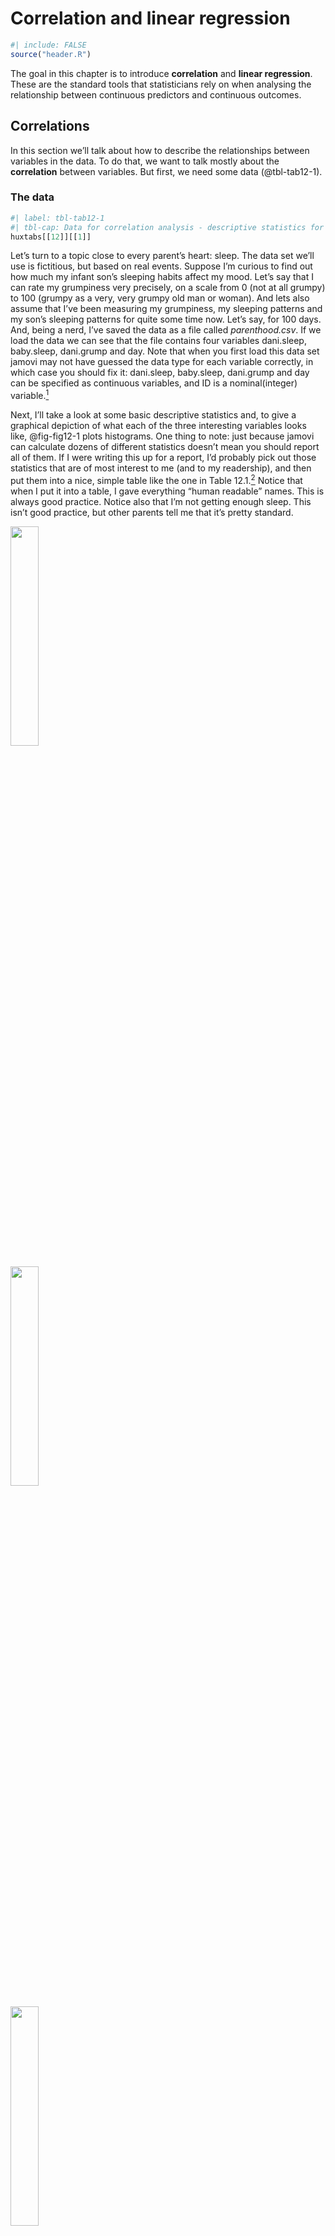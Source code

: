 \placetextbox{0.26}{0.06}{\scriptsize{©2025 D. Foxcroft and D. Navarro,}}
\placetextbox{0.20}{0.05}{\scriptsize{CC BY-NC 4.0}}
\placetextbox{0.70}{0.06}{\scriptsize{\url{https://doi.org/10.11647/OBP.0333/12}}}

# Correlation and linear regression {#sec-Correlation-and-linear-regression}

```r
#| include: FALSE
source("header.R")
```

The goal in this chapter is to introduce **correlation** and **linear regression**. These are the standard tools that statisticians rely on when analysing the relationship between continuous predictors and continuous outcomes.

## Correlations

In this section we'll talk about how to describe the relationships between variables in the data. To do that, we want to talk mostly about the **correlation** between variables. But first, we need some data (@tbl-tab12-1).

### The data

```r
#| label: tbl-tab12-1
#| tbl-cap: Data for correlation analysis - descriptive statistics for the *parenthood* data
huxtabs[[12]][[1]]
```

Let's turn to a topic close to every parent's heart: sleep. The data set we'll use is fictitious, but based on real events. Suppose I'm curious to find out how much my infant son's sleeping habits affect my mood. Let's say that I can rate my grumpiness very precisely, on a scale from 0 (not at all grumpy) to $100$ (grumpy as a very, very grumpy old man or woman). And lets also assume that I've been measuring my grumpiness, my sleeping patterns and my son's sleeping patterns for quite some time now. Let's say, for $100$ days. And, being a nerd, I've saved the data as a file called *parenthood.csv*. If we load the data we can see that the file contains four variables dani.sleep, baby.sleep, dani.grump and day. Note that when you first load this data set jamovi may not have guessed the data type for each variable correctly, in which case you should fix it: dani.sleep, baby.sleep, dani.grump and day can be specified as continuous variables, and ID is a nominal(integer) variable.[^12-correlation-and-linear-regression-1]

[^12-correlation-and-linear-regression-1]: I've noticed that in jamovi you can also specify an 'ID' variable type, but for our purposes it does not matter how we specify the ID variable as we won't be including it in any analyses.

Next, I'll take a look at some basic descriptive statistics and, to give a graphical depiction of what each of the three interesting variables looks like, @fig-fig12-1 plots histograms. One thing to note: just because jamovi can calculate dozens of different statistics doesn't mean you should report all of them. If I were writing this up for a report, I'd probably pick out those statistics that are of most interest to me (and to my readership), and then put them into a nice, simple table like the one in Table 12.1.[^12-correlation-and-linear-regression-2] Notice that when I put it into a table, I gave everything "human readable" names. This is always good practice. Notice also that I'm not getting enough sleep. This isn't good practice, but other parents tell me that it's pretty standard.

[^12-correlation-and-linear-regression-2]: Actually, even that table is more than I'd bother with. In practice most people pick one measure of central tendency, and one measure of variability only.

::: {#fig-fig12-1 layout-ncol="3" layout-valign="bottom" width="90%"}
![](images/fig12-1a.png){#fig-fig12-1a fig-align="left" fig-alt="A histogram displaying the density distribution of baby sleep durations. The bars range from about 3.5 to 12.5 hours of sleep. There is a higher concentration of data points between 7 and 10 hours. The y-axis is labeled 'density' and the x-axis is labeled 'baby.sleep'." width="30%"}

![](images/fig12-1b.png){#fig-fig12-1b fig-align="left" fig-alt="A histogram with labelled axes 'density' on the y-axis and 'dan.sleep' on the x-axis. The histogram has bars of varying heights, peaking between the values 6 and 7 on the x-axis. The bars are shaded in light blue. The background is black." width="30%"}

![](images/fig12-1c.png){#fig-fig12-1c fig-align="left" fig-alt="A histogram displays the density of data points for the variable 'dan.grump'. The x-axis ranges from 40 to 90, and the y-axis is labeled 'density'. The bars show a distribution peaking around 60 and tapering off towards the lower and higher ends." width="30%"}

Histograms from jamovi for the three interesting variables in the *parenthood* data set
:::

### The strength and direction of a relationship

We can draw scatterplots to give us a general sense of how closely related two variables are. Ideally though, we might want to say a bit more about it than that. For instance, let's compare the relationship between baby.sleep and dani.grump (@fig-fig12-1a), left, with that between dani.sleep and dani.grump (@fig-fig12-1b), right. When looking at these two plots side by side, it's clear that the relationship is qualitatively the same in both cases: more sleep equals less grump! However, it's also pretty obvious that the relationship between dani.sleep and dani.grump is stronger than the relationship between baby.sleep and dani.grump. The plot on the right is "neater" than the one on the left. What it feels like is that if you want to predict what my mood is, it'd help you a little bit to know how many hours my son slept, but it'd be more helpful to know how many hours I slept.

::: {#fig-fig12-2 layout-ncol="2" layout-valign="bottom" width="90%"}
![](images/fig12-2a.png){#fig-fig12-2a fig-align="left" fig-alt="Scatter plot showing the relationship between 'Baby sleep (hours)' on the x-axis and 'My grumpiness' on the y-axis. The trend indicates that as the baby sleeps more, grumpiness decreases." width="45%"}

![](images/fig12-2b.png){#fig-fig12-2b fig-align="left" fig-alt="A scatter plot titled 'My grumpiness vs. My sleep (hours)'. The x-axis is labeled 'My sleep (hours)' ranging from 5 to 9, and the y-axis is labeled 'My grumpiness' ranging from 40 to 90. The data points show a negative correlation between sleep and grumpiness." width="45%"}

Scatterplots from jamovi showing the relationship between baby.sleep and dani.grump (left) and the relationship between dani.sleep and dani.grump (right)
:::

In contrast, let's consider the two scatterplots shown in @fig-fig12-3. If we compare the scatterplot of "baby.sleep v dani.grump" (left) to the scatterplot of "baby.sleep v dani.sleep" (right), the overall strength of the relationship is the same, but the direction is different. That is, if my son sleeps more, I get more sleep (positive relationship, right-hand side), but if he sleeps more then I get less grumpy (negative relationship, left-hand side).


::: {#fig-fig12-3 layout-ncol="2" layout-valign="bottom" width="90%"}

![](images/fig12-2a.png){#fig-fig12-3a fig-align="left" fig-alt="Scatter plot showing the relationship between 'Baby sleep (hours)' on the x-axis and 'My grumpiness' on the y-axis. The trend indicates that as the baby sleeps more, grumpiness decreases." width="45%"}

![](images/fig12-3b.png){#fig-fig12-3b fig-align="left" fig-alt="Scatter plot showing the relationship between 'Baby sleep (hours)' on the x-axis and 'My sleep (hours)' on the y-axis. Data points indicate that as the baby's sleep increases from 5 to 12.5 hours, the parent's sleep also tends to increase from 5 to 9 hours." width="45%"}

Scatterplots from jamovi showing the relationship between baby.sleep and dani.grump (left), as compared to the relationship between baby.sleep and dani.sleep (right)
:::


### The correlation coefficient

We can make these ideas a bit more explicit by introducing the idea of a **correlation coefficient** (or, more specifically, Pearson's correlation coefficient), which is traditionally denoted as r. The correlation coefficient between two variables $X$ and $Y$ (sometimes denoted $r_{XY}$ ), which we'll define more precisely in the next section, is a measure that varies from -1 to 1. When $r = -1$ it means that we have a perfect negative relationship, and when $r = 1$ it means we have a perfect positive relationship. When $r = 0$, there's no relationship at all. If you look at @fig-fig12-4, you can see several plots showing what different correlations look like.

\[Additional technical detail[^12-correlation-and-linear-regression-3]\]

[^12-correlation-and-linear-regression-3]: The formula for the Pearson's correlation coefficient can be written in several different ways. I think the simplest way to write down the formula is to break it into two steps. Firstly, let's introduce the idea of a **covariance**. The covariance between two variables $X$ and $Y$ is a generalisation of the notion of the variance and is a mathematically simple way of describing the relationship between two variables that isn't terribly informative to humans $$Cov(X,Y)=\frac{1}{N-1}\sum_{i=1}^N(X_i-\bar{X})(Y_i-\bar{Y})$$ Because we're multiplying (i.e., taking the "product" of) a quantity that depends on X by a quantity that depends on Y and then averaging,$^a$ you can think of the formula for the covariance as an "average cross product" between $X$ and $Y$. The covariance has the nice property that, if $X$ and $Y$ are entirely unrelated, then the covariance is exactly zero. If the relationship between them is positive (in the sense shown in @fig-fig12-4 then the covariance is also positive, and if the relationship is negative then the covariance is also negative. In other words, the covariance captures the basic qualitative idea of correlation. Unfortunately, the raw magnitude of the covariance isn't easy to interpret as it depends on the units in which $X$ and $Y$ are expressed and, worse yet, the actual units that the covariance itself is expressed in are really weird. For instance, if $X$ refers to the dani.sleep variable (units: hours) and $Y$ refers to the dani.grump variable (units: grumps), then the units for their covariance are $hours \times grumps$. And I have no freaking idea what that would even mean. The Pearson correlation coefficient r fixes this interpretation problem by standardising the covariance, in pretty much the exact same way that the *z*-score standardises a raw score, by dividing by the standard deviation. However, because we have two variables that contribute to the covariance, the standardisation only works if we divide by both standard deviations.$^b$ In other words, the correlation between $X$ and $Y$ can be written as follows: $$r_{XY}=\frac{Cov(X,Y)}{\hat{\sigma}_X\hat{\sigma}_Y}$$<br />---<br />$^a$ Just like we saw with the variance and the standard deviation, in practice we divide by $N - 1$ rather than $N$. <br /> $^b$ This is an oversimplification, but it'll do for our purposes.

```r
#| label: fig-fig12-4
#| fig-height: 7
#| fig-cap: Illustration of the effect of varying the strength and direction of a correlation. In the left-hand column, the correlations are $0, .33, .66$ and $1$. In the right-hand column, the correlations are $0, -.33, -.66$ and $-1$
#| fig-alt: Scatter plots are shown with varying degrees of positive and negative correlations. Positive correlations:- 0, 0.33, 0.66, and 1. Negative correlations:- 0, -0.33, -0.66, and -1. 0 shows no correlation, and 1, -1 show perfect correlations

onePlot <- function( r,n=100 ) {
	sigma <- cbind( c(1,r), c(r,1))
	X <- MASS::mvrnorm(n,c(0,0),sigma, empirical=FALSE)
	ggplot(data.frame(X), aes(x=X[,1], y=X[,2])) +
	  geom_point(col=blueshade, size=.5) +
	  ylab(r) +
	  theme_classic() +
	  theme(
	    axis.text.y = element_blank(),
	    axis.title.y = element_text(vjust=0.5, size=12, angle = 0),
	    axis.ticks.y = element_blank(),
	    axis.line.y = element_blank(),
	    axis.text.x = element_blank(),
	    axis.title.x = element_blank(),
	    axis.ticks.x = element_blank(),
	    axis.line.x = element_blank(),
	    plot.background = element_rect(color = "lightgrey", linewidth = 0.4))
}

onePlot_out <- lapply(c(0, .33, -.33, .66, -.66, 1, -1), function(r)  {
	onePlot(r)
})

tgrob <- ggpubr::text_grob("Positive Correlations", hjust=0.7, vjust=0.7)
plot_01 <- ggpubr::as_ggplot(tgrob)
tgrob <- ggpubr::text_grob("Negative Correlations", hjust=0.7, vjust=0.7)
plot_02 <- ggpubr::as_ggplot(tgrob)



library(patchwork)

theme_border <- theme_gray() +
  theme(plot.background = element_rect(fill = NA, colour = 'black', linewidth = 4))
p1 <- plot_01 + onePlot_out[[1]] + onePlot_out[[2]] + onePlot_out[[4]] + onePlot_out[[6]] +
  plot_layout(ncol = 1, heights = c(1, 4, 4, 4, 4)) + plot_annotation(theme = theme_border)

p2 <- plot_02 +onePlot_out[[1]] + onePlot_out[[3]] + onePlot_out[[5]] + onePlot_out[[7]] +
    plot_layout(ncol = 1, heights = c(1, 4, 4, 4, 4)) + plot_annotation(theme = theme_border)

p3 <- p1 | p2 + plot_annotation(theme = theme_border)
p3

```

By standardising the covariance, not only do we keep all of the nice properties of the covariance discussed earlier, but the actual values of r are on a meaningful scale: r = 1 implies a perfect positive relationship and $r = -1$ implies a perfect negative relationship. I'll expand a little more on this point later, in the section on [Interpreting a correlation]. But before I do, let's look at how to calculate correlations in jamovi.

### Calculating correlations in jamovi

Calculating correlations in jamovi can be done by clicking on the 'Regression' -- 'Correlation Matrix' button. Transfer all four continuous variables across into the box on the right to get the output in @fig-fig12-5.

```r
#| label: fig-fig12-5
#| classes: .enlarge-image
#| fig-cap: A jamovi screenshot showing correlations between variables in the *parenthood.csv* file
#| fig-alt: A jamovi screenshot showing data analysis tools. The main focus is on a Correlation Matrix section with variable labels such as "dan sleep," "baby sleep," and "dan grump." Options for Pearson correlation, significance reporting, and confidence intervals are visible.
knitr::include_graphics("images/fig12-5.png")
```

### Interpreting a correlation

Naturally, in real life you don't see many correlations of $1$. So how should you interpret a correlation of, say, r = $.4$? The honest answer is that it really depends on what you want to use the data for, and on how strong the correlations in your field tend to be. A friend of mine in engineering once argued that any correlation less than $.95$ is completely useless (I think he was exaggerating, even for engineering). On the other hand, there are real cases, even in psychology, where you should really expect correlations that strong. For instance, one of the benchmark data sets used to test theories of how people judge similarities is so clean that any theory that can't achieve a correlation of at least $.9$ really isn't deemed to be successful. However, when looking for (say) elementary correlates of intelligence (e.g., inspection time, response time), if you get a correlation above $.3$ you're doing very very well. In short, the interpretation of a correlation depends a lot on the context. That said, the rough guide in @tbl-tab12-2 is pretty typical.

```r
#| label: tbl-tab12-2
#| tbl-cap: A rough guide to interpreting correlations
huxtabs[[12]][[2]] |>
  add_footnote(text = "*Note that I say a rough guide. There aren't hard and fast rules for what counts as strong or weak relationships. It depends on the context") |>
  set_number_format(value = 2) |>
  set_italic(row=12,,value=TRUE) |>
  set_font_size(row=10,,value=10)

```

However, something that can never be stressed enough is that you should always look at the scatterplot before attaching any interpretation to the data. A correlation might not mean what you think it means. The classic illustration of this is "Anscombe's Quartet" [@Anscombe1973], a collection of four data sets. Each data set has two variables, an $X$ and a $Y$. For all four data sets the mean value for $X$ is $9$ and the mean for $Y$ is $7.5$. The standard deviations for all $X$ variables are almost identical, as are those for the Y variables. And in each case the correlation between $X$ and $Y$ is $r = 0.816$. You can verify this yourself, since I happen to have saved it in a file called *anscombe.csv*.

You'd think that these four data sets would look pretty similar to one another. They do not. If we draw scatterplots of $X$ against $Y$ for all four variables, as shown in @fig-fig12-6, we see that all four of these are spectacularly different to each other. The lesson here, which so very many people seem to forget in real life, is "always graph your raw data" (see @sec-Drawing-graphs).

::: {#fig-fig12-6 layout-nrow=2 width=90%}

![](images/fig12-6a.png){fig-alt="A scatter plot with points showing a positive correlation between X1 and Y1. The X-axis (X1) ranges from 4 to 12, and the Y-axis (Y1) ranges from 4 to 12. Points are mostly clustered in the middle to upper right regions of the graph." width="45%"}
![](images/fig12-6b.png){fig-alt="A scatter plot with X2 on the X-axis (ranging from 4 to 14) and Y2 on the Y-axis (ranging from 2 to 9). The data points depict a parabolic distribution, peaking around X2 value of 10 and Y2 value of 8, and tapering off towards both ends of the X-axis." width="45%"}
![](images/fig12-6c.png){fig-alt="A scatter plot showing a trend of increasing values. The x-axis is labeled 'X3' ranging from 5 to 13, and the y-axis is labeled 'Y3' ranging from 5 to 13. Points form a slightly curved upward trajectory." width="45%"}
![](images/fig12-6d.png){fig-alt="A scatter plot showing points concentrated near the left side of the graph. The x-axis is labeled 'X4' and ranges from 7.5 to 17.5. The y-axis is labeled 'Y4' and ranges from 5 to 12. There is one outlier in the upper right corner at approximately (19, 11.5)." width="45%"}

Anscombe's quartet scatterplots in jamovi. All four of these data sets have a Pearson correlation of $r$ = .816, but they are qualitatively different from one another

:::

### Spearman's rank correlations

The Pearson correlation coefficient is useful for a lot of things, but it does have shortcomings. One issue in particular stands out: what it actually measures is the strength of the linear relationship between two variables. In other words, what it gives you is a measure of the extent to which the data all tend to fall on a single, perfectly straight line. Often, this is a pretty good approximation to what we mean when we say "relationship", and so the Pearson correlation is a good thing to calculate. Sometimes though, it isn't.

One very common situation where the Pearson correlation isn't quite the right thing to use arises when an increase in one variable $X$ really is reflected in an increase in another variable Y , but the nature of the relationship isn't necessarily linear. An example of this might be the relationship between effort and reward when studying for an exam. If you put zero effort ($X$) into learning a subject then you should expect a grade of $0\%$ ($Y$). However, a little bit of effort will cause a massive improvement. Just turning up to lectures means that you learn a fair bit, and if you just turn up to classes and scribble a few things down your grade might rise to 35%, all without a lot of effort. However, you just don't get the same effect at the other end of the scale. As everyone knows, it takes a lot more effort to get a grade of $90\%$ than it takes to get a grade of $55\%$. What this means is that, if I've got data looking at study effort and grades, there's a pretty good chance that Pearson correlations will be misleading.

To illustrate, consider the data plotted in @fig-fig12-7, showing the relationship between hours worked and grade received for 10 students taking some class. The curious thing about this (highly fictitious) data set is that increasing your effort always increases your grade. It might be by a lot or it might be by a little, but increasing effort will never decrease your grade. If we run a standard Pearson correlation, it shows a strong relationship between hours worked and grade received, with a correlation coefficient of $0.91$. However, this doesn't actually capture the observation that increasing hours worked always increases the grade. There's a sense here in which we want to be able to say that the correlation is perfect but for a somewhat different notion of what a "relationship" is. What we're looking for is something that captures the fact that there is a perfect **ordinal relationship** here. That is, if student 1 works more hours than student 2, then we can guarantee that student 1 will get the better grade. That's not what a correlation of $r = .91$ says at all.

```r
#| label: fig-fig12-7
#| fig-cap: The relationship between hours worked and grade received for a toy data set consisting of only 10 students (each dot corresponds to one student). The line through the middle shows the linear relationship between the two variables. This produces a strong Pearson correlation of $r = .91$. However, the interesting thing to note here is that there's actually a perfect monotonic relationship between the two variables. In this toy example, increasing the hours worked always increases the grade received, as illustrated by the solid line. This is reflected in a Spearman correlation of $\rho = 1$. With such a small data set, however, it's an open question as to which version better describes the actual relationship involved
#| fig-alt: A scatter plot with a trend line. The x-axis is labeled "hours" and the y-axis is labeled "grade." Dots represent data points, showing a positive correlation between hours studied and grade achieved, with the trend line ascending from the bottom-left to top-right.

knitr::include_graphics("images/fig12-7.png")
```

How should we address this? Actually, it's really easy. If we're looking for ordinal relationships all we have to do is treat the data as if it were ordinal scale! So, instead of measuring effort in terms of "hours worked", lets rank all $10$ of our students in order of hours worked. That is, student $1$ did the least work out of anyone ($2$ hours) so they get the lowest rank (rank = $1$). Student $4$ was the next laziest, putting in only $6$ hours of work over the whole semester, so they get the next lowest rank (rank = $2$). Notice that I'm using "rank =1" to mean "low rank". Sometimes in everyday language we talk about "rank = $1$" to mean "top rank" rather than "bottom rank". So be careful, you can rank "from smallest value to largest value" (i.e., small equals rank $1$) or you can rank "from largest value to smallest value" (i.e., large equals rank 1). In this case, I'm ranking from smallest to largest, but as it's really easy to forget which way you set things up you have to put a bit of effort into remembering!

Okay, so let's have a look at our students when we rank them from worst to best in terms of effort and reward @tbl-tab12-3.

```r
#| label: tbl-tab12-3
#| tbl-cap: Students ranked in terms of effort and reward
huxtabs[[12]][[3]]
```

Hmm. These are identical. The student who put in the most effort got the best grade, the student with the least effort got the worst grade, etc. As the table above shows, these two rankings are identical, so if we now correlate them we get a perfect relationship, with a correlation of 1.0.

What we've just re-invented is **Spearman's rank order correlation**, usually denoted $\rho$ to distinguish it from the Pearson correlation r. We can calculate Spearman's $\rho$ using jamovi simply by clicking the 'Spearman' check box in the 'Correlation Matrix' screen.

## Scatterplots

**Scatterplots** are a simple but effective tool for visualising the relationship between two variables, like we saw with the figures in the section on [Correlations]. It's this latter application that we usually have in mind when we use the term "scatterplot". In this kind of plot each observation corresponds to one dot. The horizontal location of the dot plots the value of the observation on one variable, and the vertical location displays its value on the other variable. In many situations you don't really have a clear opinion about what the causal relationship is (e.g., does A cause B, or does B cause A, or does some other variable C control both A and B). If that's the case, it doesn't really matter which variable you plot on the x-axis and which one you plot on the y-axis. However, in many situations you do have a pretty strong idea which variable you think is most likely to be causal, or at least you have some suspicions in that direction. If so, then it's conventional to plot the cause variable on the x-axis, and the effect variable on the y-axis. With that in mind, let's look at how to draw scatterplots in jamovi, using the same *parenthood*data set (i.e. *parenthood.csv*) that I used when introducing correlations.

Suppose my goal is to draw a scatterplot displaying the relationship between the amount of sleep that I get (dani.sleep) and how grumpy I am the next day (dani.grump). There are two different ways in which we can use jamovi to get the plot that we're after. The first way is to use the 'Plot' option under the 'Regression' -- 'Correlation Matrix' button, giving us the output shown in @fig-fig12-8. Note that jamovi draws a line through the points, we'll come onto this a bit later in the section on [What is a linear regression model?]. Plotting a scatterplot in this way also allows you to specify 'Densities for variables' and this option adds a density curve showing how the data in each variable is distributed.

```r
#| label: fig-fig12-8
#| classes: .enlarge-image
#| fig-cap: Scatterplot via the 'Correlation Matrix' command in jamovi
#| fig-alt: A jamovi screenshot displaying a correlation matrix analysis. The analysis examines the variables "dan.sleep" and "dan.grump" with options for Pearson and Spearman correlations, covariance, and testing hypotheses. A scatter plot and density plots of the variables are shown.
knitr::include_graphics("images/fig12-8.png")
```

The second way do to it is to use one of the jamovi add-on modules. This module is called 'scatr' and you can install it by clicking on the large '$+$' icon in the top right of the jamovi screen, opening the jamovi library, scrolling down until you find 'scatr' and clicking 'install'. When you have done this, you will find a new 'Scatterplot' command available under the 'Exploration' button. This plot is a bit different than the first way, see @fig-fig12-9, but the important information is the same.

```r
#| label: fig-fig12-9
#| fig-cap: Scatterplot via the 'scatr' add-on module in jamovi
#| fig-alt: A scatter plot showing the relationship between 'dan.grump' and 'dan.sleep'. The x-axis represents 'dan.sleep' ranging from 5 to 9, and the y-axis represents 'dan.grump' ranging from 40 to 90. Data points trend downwards, indicating a negative correlation.
knitr::include_graphics("images/fig12-9.png")
```

### More elaborate options

Often you will want to look at the relationships between several variables at once, using a **scatterplot matrix** (in jamovi via the 'Correlation Matrix' -- 'Plot' command). Just add another variable, for example baby.sleep to the list of variables to be correlated, and jamovi will create a scatterplot matrix for you, just like the one in @fig-fig12-10.

```r
#| label: fig-fig12-10
#| fig-cap: A matrix of scatterplots produced using jamovi
#| fig-alt: A series of scatter plots arranged in a matrix format showing correlations between variables:- dan.sleep, dan.grump, and baby.sleep. Each plot has points and trend lines with grey confidence intervals. The correlation coefficients are labeled on the plots.
knitr::include_graphics("images/fig12-10.png")
```

## What is a linear regression model?

Stripped to its bare essentials, linear regression models are basically a slightly fancier version of the Pearson correlation (see [Correlations]), though as we'll see regression models are much more powerful tools.

Since the basic ideas in regression are closely tied to correlation, we'll return to the *parenthood.csv* file that we were using to illustrate how correlations work. Recall that, in this data set we were trying to find out why Dani is so very grumpy all the time and our working hypothesis was that I'm not getting enough sleep. We drew some scatterplots to help us examine the relationship between the amount of sleep I get and my grumpiness the following day, as in @fig-fig12-9, and as we saw previously this corresponds to a correlation of $r = -.90$, but what we find ourselves secretly imagining is something that looks closer to @fig-fig12-11 (a). That is, we mentally draw a straight line through the middle of the data. In statistics, this line that we're drawing is called a **regression line**. Notice that, since we're not idiots, the regression line goes through the middle of the data. We don't find ourselves imagining anything like the rather silly plot shown in @fig-fig12-11 (b).

```r
#| label: fig-fig12-11
#| fig-cap: Panel (a) shows the sleep-grumpiness scatterplot from @fig-fig12-9 with the best fitting regression line drawn over the top. Not surprisingly, the line goes through the middle of the data. In contrast, panel (b) shows the same data, but with a very poor choice of regression line drawn over the top
#| fig-alt: Two scatter plots compare the fitting of regression lines to the relationship between sleep hours and grumpiness. The left plot shows a strong negative correlation with a steep regression line; the right plot shows a weaker fit and a flatter regression line.

load("data_and_tables/parenthood.Rdata")

p1 <- ggplot(parenthood, aes(dan.sleep, dan.grump)) +
  geom_point(col="darkgrey") +
  geom_smooth(method='lm', se = F, col=blueshade, linewidth=1) +
  ggtitle("The Best Fitting\nRegression Line") +
  xlab("My sleep (hours)\n\n(a)") +
  ylab("My grumpiness (0-100)") +
  theme_classic()

p2 <- ggplot(parenthood, aes(dan.sleep, dan.grump)) +
  geom_point(col="darkgrey") +
  geom_abline(intercept = 80, slope = -3, col=blueshade, linewidth=1) +
  ggtitle("Not The Best Fitting\nRegression Line!") +
  xlab("My sleep (hours)\n\n(b)") +
  ylab("My grumpiness (0-100)") +
  theme_classic()

gridExtra::grid.arrange(p1,p2, ncol=2)

```

This is not highly surprising. The line that I've drawn in @fig-fig12-11 (b) doesn't "fit" the data very well, so it doesn't make a lot of sense to propose it as a way of summarising the data, right? This is a very simple observation to make, but it turns out to be very powerful when we start trying to wrap just a little bit of maths around it. To do so, let's start with a refresher of some high school maths. The formula for a straight line is usually written like this

$$y=a+bx$$

The two variables are $x$ and $y$, and we have two coefficients, $a$ and $b$.[^12-correlation-and-linear-regression-4] The coefficient $a$ represents the y-intercept of the line, and coefficient $b$ represents the slope of the line. The intercept is interpreted as "the value of y that you get when $x = 0$". Similarly, a slope of b means that if you increase the x-value by 1 unit, then the y-value goes up by b units, and a negative slope means that the y-value would go down rather than up. We use the exact same formula for a regression line. If $Y$ is the outcome variable (the DV) and $X$ is the predictor variable (the $IV$), then the formula that describes our regression is written like this

[^12-correlation-and-linear-regression-4]: Also sometimes written as $y = mx + c$ where $m$ is the slope coefficient and $c$ is the intercept (constant) coefficient.

$$\hat{Y}_i=b_0+b_1X_i$$

Hmm. Looks like the same formula, but there's some extra frilly bits in this version. Let's make sure we understand them. Firstly, notice that I've written $X_i$ and $Y_i$ rather than just plain old $X$ and $Y$ . This is because we want to remember that we're dealing with actual data. In this equation, $X_i$ is the value of predictor variable for the ith observation (i.e., the number of hours of sleep that I got on day i of my little study), and $Y_i$ is the corresponding value of the outcome variable (i.e., my grumpiness on that day). And although I haven't said so explicitly in the equation, what we're assuming is that this formula works for all observations in the data set (i.e., for all i). Secondly, notice that I wrote $\hat{Y}_i$ and not $Y_i$ . This is because we want to make the distinction between the actual data $Y_i$, and the estimate $\hat{Y}_i$ (i.e., the prediction that our regression line is making). Thirdly, I changed the letters used to describe the coefficients from a and $b$ to $b_0$ and $b_1$. That's just the way that statisticians like to refer to the coefficients in a regression model. I've no idea why they chose b, but that's what they did. In any case $b_0$ always refers to the intercept term, and $b_1$ refers to the slope.

Excellent, excellent. Next, I can't help but notice that, regardless of whether we're talking about the good regression line or the bad one, the data don't fall perfectly on the line. Or, to say it another way, the data $Y_i$ are not identical to the predictions of the regression model $\hat{Y}_i$. Since statisticians love to attach letters, names and numbers to everything, let's refer to the difference between the model prediction and that actual data point as a residual, and we'll refer to it as $\epsilon_i$.[^12-correlation-and-linear-regression-5] Written using mathematics, the residuals are defined as

[^12-correlation-and-linear-regression-5]: The $\epsilon$ symbol is the Greek letter epsilon. It's traditional to use $\epsilon_i$ or $e_i$ to denote a residual.

$$\epsilon_i=Y_i-\hat{Y}_i$$

which in turn means that we can write down the complete linear regression model as

$$Y_i=b_0+b_1X_i+\epsilon_i$$

## Estimating a linear regression model

Okay, now let's redraw our pictures but this time I'll add some lines to show the size of the residual for all observations. When the regression line is good, our residuals (the lengths of the solid black lines) all look pretty small, as shown in @fig-fig12-12 (a), but when the regression line is a bad one the residuals are a lot larger, as you can see from looking at @fig-fig12-12 (b). Hmm. Maybe what we "want" in a regression model is *small* residuals. Yes, that does seem to make sense. In fact, I think I'll go so far as to say that the "best fitting" regression line is the one that has the smallest residuals. Or, better yet, since statisticians seem to like to take squares of everything why not say that:

> The estimated regression coefficients, $\hat{b}_0$ and $\hat{b}_1$, are those that minimise the sum of the squared residuals, which we could either write as $\sum_i (Y_i - \hat{Y}_i)^2$ or as $\sum_i \epsilon_i^2$.

```r
#| label: fig-fig12-12
#| fig-cap: A depiction of the residuals associated with the best fitting regression line (panel a), and the residuals associated with a poor regression line (panel b). The residuals are much smaller for the good regression line. Again, this is no surprise given that the good line is the one that goes right through the middle of the data
#| fig-alt: Two scatter plots side by side, both displaying "Grumpiness vs. Sleep" with sleep hours (x-axis) ranging from 0 to 9 and grumpiness (y-axis) ranging from 0 to 100. Each plot has a blue regression line showing a negative correlation. The left plot is labeled "Close tc" and the right plot "Distant tc".


load("data_and_tables/parenthood.Rdata")
fit <- lm(data=parenthood, dan.grump ~ dan.sleep)
parenthood$predicted <- stats::predict(fit)
parenthood$residuals <- stats::residuals(fit)
parenthood <- parenthood |> dplyr::select(dan.grump, dan.sleep, predicted, residuals)
mydat <- parenthood |> tidyr::gather(key = "grp", value = "x", -1, -predicted, -residuals)

p1 <- ggplot(mydat, aes(x = x, y = dan.grump)) +
  stat_smooth(method = "lm", colour = blueshade, se = F) +
  geom_segment(aes(xend = x, yend = predicted), colour = "grey50", alpha = .7) +
  geom_point(aes(fill = residuals), colour = "grey50") +
  ggtitle("Regression Line\nClose to the Data") +
  xlab("My sleep (hours)\n\n(a)") +
  ylab("My grumpiness (0-100)") +
  guides(fill = "none")  +
  theme_classic()


parenthood$predicted <- with(parenthood, predicted <- 80 + -3*dan.sleep)
parenthood$residuals <- with(parenthood, residuals <- dan.sleep - predicted)
parenthood <- parenthood |> dplyr::select(dan.grump, dan.sleep, predicted, residuals)
mydat <- parenthood |> tidyr::gather(key = "grp", value = "x", -1, -predicted, -residuals)

p2 <- ggplot(mydat, aes(x = x, y = dan.grump)) +
  geom_abline(intercept = 80, slope = -3, col=blueshade, linewidth=1) +
  geom_segment(aes(xend = x, yend = predicted), colour = "grey50", alpha = .7) +
  geom_point(aes(fill = residuals), colour = "grey50") +
  ggtitle("Regression Line\nDistant from the Data") +
  xlab("My sleep (hours)\n\n(a)") +
  ylab("My grumpiness (0-100)") +
  guides(fill = "none") +
  theme_classic()

gridExtra::grid.arrange(p1,p2, ncol=2)

```

Yes, yes that sounds even better. And since I've indented it like that, it probably means that this is the right answer. And since this is the right answer, it's probably worth making a note of the fact that our regression coefficients are estimates (we're trying to guess the parameters that describe a population!), which is why I've added the little hats, so that we get $\hat{b}_0$ and $\hat{b}_1$ rather than $b_0$ and $b_1$. Finally, I should also note that, since there's actually more than one way to estimate a regression model, the more technical name for this estimation process is **ordinary least squares (OLS) regression**.

At this point, we now have a concrete definition for what counts as our "best" choice of regression coefficients, $\hat{b}_0$ and $\hat{b}_1$. The natural question to ask next is, if our optimal regression coefficients are those that minimise the sum squared residuals, how do we find these wonderful numbers? The actual answer to this question is complicated and doesn't help you understand the logic of regression.[^12-correlation-and-linear-regression-6] This time I'm going to let you off the hook. Instead of showing you the long and tedious way first and then "revealing" the wonderful shortcut that jamovi provides, let's cut straight to the chase and just use jamovi to do all the heavy lifting.

[^12-correlation-and-linear-regression-6]: Or at least, I'm assuming that it doesn't help most people. But on the off chance that someone reading this is a proper kung fu master of linear algebra (and to be fair, I always have a few of these people in my intro stats class), it will help you to know that the solution to the estimation problem turns out to be $\hat{b} = (X^{'}X)^{-1}X^{'}y$, where $\hat{b}$ is a vector containing the estimated regression coefficients, $X$ is the "design matrix" that contains the predictor variables (plus an additional column containing all ones; strictly $X$ is a matrix of the regressors, but I haven't discussed the distinction yet), and $y$ is a vector containing the outcome variable. For everyone else, this isn't exactly helpful and can be downright scary. However, since quite a few things in linear regression can be written in linear algebra terms, you'll see a bunch of footnotes like this one in this chapter. If you can follow the maths in them, great. If not, ignore it.

### Linear regression in jamovi

To run my linear regression, open up the 'Regression' -- 'Linear Regression' analysis in jamovi, using the *parenthood.csv* data file. Then specify dani.grump as the 'Dependent Variable' and dani.sleep as the variable entered in the 'Covariates' box. This gives the results shown in @fig-fig12-13, showing an intercept $\hat{b}_0 = 125.96$ and the slope $\hat{b}_1 = -8.94$. In other words, the best fitting regression line that I plotted in @fig-fig12-11 has this formula:

$$\hat{Y}_i=125.96+(-8.94 X_i)$$

```r
#| label: fig-fig12-13
#| classes: .enlarge-image
#| fig-cap: A jamovi screenshot showing a simple linear regression analysis
#| fig-alt: A jamovi screenshot showing the interface for conducting linear regression analysis. The interface includes sections for selecting variables, setting covariates and factors, and viewing results such as model fit measures and coefficients.
knitr::include_graphics("images/fig12-13.png")
```

### Interpreting the estimated model

The most important thing to be able to understand is how to interpret these coefficients. Let's start with $\hat{b}_1$, the slope. If we remember the definition of the slope, a regression coefficient of $\hat{b}_1 = -8.94$ means that if I increase $X_i$ by 1, then I'm decreasing $Y_i$ by 8.94. That is, each additional hour of sleep that I gain will improve my mood, reducing my grumpiness by 8.94 grumpiness points. What about the intercept? Well, since $\hat{b}_0$ corresponds to "the expected value of $Y_i$ when $X_i$ equals 0", it's pretty straightforward. It implies that if I get zero hours of sleep ($X_i = 0$) then my grumpiness will go off the scale, to an insane value of ($Y_i = 125.96$). Best to be avoided, I think.

## Multiple linear regression

The simple linear regression model that we've discussed up to this point assumes that there's a single predictor variable that you're interested in, in this case dani.sleep. In fact, up to this point every statistical tool that we've talked about has assumed that your analysis uses one predictor variable and one outcome variable. However, in many (perhaps most) research projects you actually have multiple predictors that you want to examine. If so, it would be nice to be able to extend the linear regression framework to be able to include multiple predictors. Perhaps some kind of **multiple regression** model would be in order?

Multiple regression is conceptually very simple. All we do is add more terms to our regression equation. Let's suppose that we've got two variables that we're interested in; perhaps we want to use both dani.sleep and baby.sleep to predict the dani.grump variable. As before, we let $Y_{i}$ refer to my grumpiness on the i-th day. But now we have two \$ X \$ variables: the first corresponding to the amount of sleep I got and the second corresponding to the amount of sleep my son got. So we'll let $X_{i1}$ refer to the hours I slept on the i-th day and $X_{i2}$ refers to the hours that the baby slept on that day. If so, then we can write our regression model like this:

$$Y_i=b_0+b_1X_{i1}+b_2X_{i2}+\epsilon_i$$

As before, $\epsilon_i$ is the residual associated with the i-th observation, $\epsilon_i = Y_i - \hat{Y}_i$. In this model, we now have three coefficients that need to be estimated: $b_0$ is the intercept, $b_1$ is the coefficient associated with my sleep, and $b_2$ is the coefficient associated with my son's sleep. However, although the number of coefficients that need to be estimated has changed, the basic idea of how the estimation works is unchanged: our estimated coefficients $\hat{b}_0$, $\hat{b}_1$ and $\hat{b}_2$ are those that minimise the sum squared residuals.

### Doing it in jamovi

Multiple regression in jamovi is no different to simple regression. All we have to do is add additional variables to the 'Covariates' box in jamovi. For example, if we want to use both dani.sleep and baby.sleep as predictors in our attempt to explain why I'm so grumpy, then move baby.sleep across into the 'Covariates' box alongside dani.sleep. By default, jamovi assumes that the model should include an intercept. The coefficients we get this time are shown in @tbl-tab12-4.

```r
#| label: tbl-tab12-4
#| tbl-cap: Adding multiple variables as predictors in a regression
huxtabs[[12]][[4]]
```

The coefficient associated with dani.sleep is quite large, suggesting that every hour of sleep I lose makes me a lot grumpier. However, the coefficient for baby.sleep is very small, suggesting that it doesn't really matter how much sleep my son gets. What matters as far as my grumpiness goes is how much sleep I get. To get a sense of what this multiple regression model looks like, @fig-fig12-14 shows a 3D plot that plots all three variables, along with the regression model itself.

```r
#| label: fig-fig12-14
#| fig-cap: A 3D visualisation of a multiple regression model. There are two predictors in the model, dani.sleep and baby.sleep and the outcome variable is dani.grump. Together, these three variables form a 3D space. Each observation (dot) is a point in this space. In much the same way that a simple linear regression model forms a line in 2D space, this multiple regression model forms a plane in 3D space. When we estimate the regression coefficients what we're trying to do is find a plane that is as close to all the blue dots as possible
#| fig-alt: A 3D scatter plot shows a correlation between 'baby.sleep' (x-axis), 'dan.sleep' (y-axis), and 'dan.grump' (z-axis) with multiple data points marked by blue dots. A grid plane intersects the data points, visualizing the relationship among the variables.

load("data_and_tables/parenthood.Rdata")
z <- parenthood$dan.grump
x <- parenthood$baby.sleep
y <- parenthood$dan.sleep

# Compute the linear regression
fit <- lm(z ~ x + y)
# predict values on regular xy grid
grid.lines = 26
x.pred <- seq(min(x), max(x), length.out = grid.lines)
y.pred <- seq(min(y), max(y), length.out = grid.lines)
xy <- expand.grid( x = x.pred, y = y.pred)
z.pred <- matrix(predict(fit, newdata = xy),
                 nrow = grid.lines, ncol = grid.lines)
# predicted (fitted) points for droplines to surface
fitpoints <- predict(fit)
# scatter plot with regression plane
library(plot3D)
scatter3D(x, y, z, pch = 20, cex = 1.2, col = blueshade, colkey = F, colvar = NULL,
    theta = -130, phi = 20, ticktype = "detailed",
    xlab = "\n\nbaby.sleep", ylab = "\n\ndan.sleep", zlab = "\n\ndan.grump",
    surf = list(x = x.pred, y = y.pred, z = z.pred, col="grey",
    facets = NA, fit = fitpoints), main = "")

```

\[Additional technical detail[^12-correlation-and-linear-regression-7]\]

[^12-correlation-and-linear-regression-7]: The formula for the general case: The equation that I gave in the main text shows you what a multiple regression model looks like when you include two predictors. Not surprisingly then, if you want more than two predictors all you have to do is add more $X$ terms and more $b$ coefficients. In other words, if you have $K$ predictor variables in the model then the regression equation look like this $$Y_i=b_0+(\sum_{k=1}^{K}b_k X_{ik})+\epsilon_i$$

## Quantifying the fit of the regression model

So we now know how to estimate the coefficients of a linear regression model. The problem is, we don't yet know if this regression model is any good. For example, the regression.1 model claims that every hour of sleep will improve my mood by quite a lot, but it might just be rubbish. Remember, the regression model only produces a prediction $\hat{Y}_i$ about what my mood is like, but my actual mood is $Y_i$ . If these two are very close, then the regression model has done a good job. If they are very different, then it has done a bad job.

### The $R^2$ value {#sec-The-R2-value}

Once again, let's wrap a little bit of mathematics around this. Firstly, we've got the sum of the squared residuals

$$SS_{res}=\sum_i (Y_i-\hat{Y_i})^2$$

which we would hope to be pretty small. Specifically, what we'd like is for it to be very small in comparison to the total variability in the outcome variable

$$SS_{tot}=\sum_i(Y_i-\bar{Y})^2$$

While we're here, let's calculate these values ourselves, not by hand though. Let's use something like Excel or another standard spreadsheet programme. I have done this by opening up the *parenthood.csv* file in Excel and saving it as parenthood rsquared.xls so that I can work on it. The first thing to do is calculate the $\hat{Y}$ values, and for the simple model that uses only a single predictor we would do the following:

1.  create a new column called 'Y.pred' using the formula '= 125.97 + (-8.94 $\times$ dani.sleep)'.
2.  calculate the SS(resid) by creating a new column called '(Y-Y.pred)\^2' using the formula ' = (dani.grump - Y.pred)\^2 '.
3.  Then, at the bottom of this column calculate the sum of these values, i.e. ' sum( ( Y-Y.pred)\^2 ).
4.  At the bottom of the dani.grump column, calculate the mean value for dani.grump (NB Excel uses the word ' AVERAGE ' rather than 'mean' in its function).
5.  Then create a new column, called ' (Y - mean(Y))\^2 )' using the formula ' = (dani.grump - AVERAGE(dani.grump))\^2 '.
6.  Then, at the bottom of this column calculate the sum of these values, i.e. 'sum( (Y - mean(Y))\^2 )'.
7.  Calculate R.squared by typing into a blank cell the following: '= 1 - (SS(resid) / SS(tot) )'.

This gives a value for $R^2$ of '0.8161018'. The $R^2$ value, sometimes called the **coefficient of determination**[^12-correlation-and-linear-regression-8] has a simple interpretation: it is the proportion of the variance in the outcome variable that can be accounted for by the predictor. So, in this case the fact that we have obtained $R^2 = .816$ means that the predictor (my.sleep) explains $81.6\%$ of the variance in the outcome (my.grump).

[^12-correlation-and-linear-regression-8]: And by "sometimes" I mean "almost never". In practice everyone just calls it "R-squared".

Naturally, you don't actually need to type all these commands into Excel yourself if you want to obtain the $R^2$ value for your regression model. As we'll see later on in the section on [Running the hypothesis tests in jamovi], all you need to do is specify this as an option in jamovi. However, let's put that to one side for the moment. There's another property of $R^2$ that I want to point out.

### The relationship between regression and correlation

At this point we can revisit my earlier claim that regression, in this very simple form that I've discussed so far, is basically the same thing as a correlation. Previously, we used the symbol $r$ to denote a Pearson correlation. Might there be some relationship between the value of the correlation coefficient $r$ and the $R^2$ value from linear regression? Of course there is: the squared correlation $r^2$ is identical to the $R^2$ value for a linear regression with only a single predictor. In other words, running a Pearson correlation is more or less equivalent to running a linear regression model that uses only one predictor variable.

### The adjusted $R^2$ value

One final thing to point out before moving on. It's quite common for people to report a slightly different measure of model performance, known as "adjusted $R^2$". The motivation behind calculating the adjusted $R^2$ value is the observation that adding more predictors into the model will always cause the $R^2$ value to increase (or at least not decrease).

\[Additional technical detail[^12-correlation-and-linear-regression-9]\]

[^12-correlation-and-linear-regression-9]: The adjusted $R^2$ value introduces a slight change to the calculation, as follows. For a regression model with $K$ predictors, fit to a data set containing $N$ observations, the adjusted $R^2$ is: $$\text{adj.}R^2=1-(\frac{SS_{res}}{SS_{tot}} \times \frac{N-1}{N-K-1})$$

This adjustment is an attempt to take the degrees of freedom into account. The big advantage of the adjusted $R^2$ value is that when you add more predictors to the model, the adjusted $R^2$ value will only increase if the new variables improve the model performance more than you'd expect by chance. The big disadvantage is that the adjusted $R^2$ value can't be interpreted in the elegant way that $R^2$ can. $R^2$ has a simple interpretation as the proportion of variance in the outcome variable that is explained by the regression model. To my knowledge, no equivalent interpretation exists for adjusted $R^2$.

An obvious question then is whether you should report $R^2$ or adjusted $R^2$. This is probably a matter of personal preference. If you care more about interpretability, then $R^2$ is better. If you care more about correcting for bias, then adjusted $R^2$ is probably better. Speaking just for myself, I prefer $R^2$. My feeling is that it's more important to be able to interpret your measure of model performance. Besides, as we'll see in [Hypothesis tests for regression models], if you're worried that the improvement in $R^2$ that you get by adding a predictor is just due to chance and not because it's a better model, well we've got hypothesis tests for that.

## Hypothesis tests for regression models

So far we've talked about what a regression model is, how the coefficients of a regression model are estimated, and how we quantify the performance of the model (the last of these, incidentally, is basically our measure of effect size). The next thing we need to talk about is hypothesis tests. There are two different (but related) kinds of hypothesis tests that we need to talk about: those in which we test whether the regression model as a whole is performing significantly better than a null model, and those in which we test whether a particular regression coefficient is significantly different from zero.

### Testing the model as a whole

Okay, suppose you've estimated your regression model. The first hypothesis test you might try is the null hypothesis that there is no relationship between the predictors and the outcome, and the alternative hypothesis that the data are distributed in exactly the way that the regression model predicts.

\[Additional technical detail[^12-correlation-and-linear-regression-10]\]

[^12-correlation-and-linear-regression-10]: Formally, our "null model" corresponds to the fairly trivial "regression" model in which we include 0 predictors and only include the intercept term $b_0$: $H_0:Y_0=b_0+\epsilon_i$ If our regression model has $K$ predictors, the "alternative model" is described using the usual formula for a multiple regression model: $$H_1:Y_i=b_0+(\sum_{k=1}^K b_k X_{ik})+\epsilon_i$$ How can we test these two hypotheses against each other? The trick is to understand that it's possible to divide up the total variance $SStot$ into the sum of the residual variance $SSres$ and the regression model variance $SSmod$. I'll skip over the technicalities, since we'll get to that later when we look at ANOVA in @sec-Comparing-several-means-one-way-ANOVA. But just note that $SS_{mod}=SS_{tot}-SS_{res}$ And we can convert the sums of squares into mean squares by dividing by the degrees of freedom. $$MS_{mod}=\frac{SS_{mod}}{df_{mod}}$$ $$MS_{res}=\frac{SS_{res}}{df_{res}}$$ So, how many degrees of freedom do we have? As you might expect the df associated with the model is closely tied to the number of predictors that we've included. In fact, it turns out that $df_mod = K$. For the residuals the total degrees of freedom is $df_res = N - K - 1$. Now that we've got our mean square values we can calculate an $F$-statistic like this $$F=\frac{MS_{mod}}{MS_{res}}$$ and the degrees of freedom associated with this are $K$ and $N - K - 1$.

We'll see much more of the $F$-statistic in @sec-Comparing-several-means-one-way-ANOVA, but for now just know that we can interpret large $F$-values as indicating that the null hypothesis is performing poorly in comparison to the alternative hypothesis. In a moment I'll show you how to do the test in jamovi the easy way, but first let's have a look at the tests for the individual regression coefficients.

### Tests for individual coefficients

The $F$-test that we've just introduced is useful for checking that the model as a whole is performing better than chance. If your regression model doesn't produce a significant result for the $F$-test then you probably don't have a very good regression model (or, quite possibly, you don't have very good data). However, while failing this test is a pretty strong indicator that the model has problems, passing the test (i.e., rejecting the null) doesn't imply that the model is good! Why is that, you might be wondering? The answer to that can be found by looking at the coefficients for the [Multiple linear regression] model we have already looked at (@tbl-tab12-4)

I can't help but notice that the estimated regression coefficient for the baby.sleep variable is tiny ($0.01$), relative to the value that we get for dani.sleep ($-8.95$). Given that these two variables are absolutely on the same scale (they're both measured in "hours slept"), I find this illuminating. In fact, I'm beginning to suspect that it's really only the amount of sleep that I get that matters in order to predict my grumpiness. We can re-use a hypothesis test that we discussed earlier, the $t$-test. The test that we're interested in has a null hypothesis that the true regression coefficient is zero ($b = 0$), which is to be tested against the alternative hypothesis that it isn't ($b \neq 0$). That is:

$$H_0:b=0$$ $$H_1:b \neq 0$$

How can we test this? Well, if the central limit theorem is kind to us we might be able to guess that the sampling distribution of $\hat{b}$, the estimated regression coefficient, is a normal distribution with mean centred on $b$. What that would mean is that if the null hypothesis were true, then the sampling distribution of $\hat{b}$ has mean zero and unknown standard deviation. Assuming that we can come up with a good estimate for the standard error of the regression coefficient, $se(\hat{b})$, then we're in luck. That's exactly the situation for which we introduced the one-sample $t$-test back in @sec-Comparing-two-means. So let's define a $t$-statistic like this

$$t=\frac{\hat{b}}{SE(\hat{b})}$$

I'll skip over the reasons why, but our degrees of freedom in this case are $df = N - K - 1$. Irritatingly, the estimate of the standard error of the regression coefficient, $se(\hat{b})$, is not as easy to calculate as the standard error of the mean that we used for the simpler $t$-tests in @sec-Comparing-two-means. In fact, the formula is somewhat ugly, and not terribly helpful to look at.[^12-correlation-and-linear-regression-11] For our purposes it's sufficient to point out that the standard error of the estimated regression coefficient depends on both the predictor and outcome variables, and it is somewhat sensitive to violations of the homogeneity of variance assumption (discussed shortly).

[^12-correlation-and-linear-regression-11]: For advanced readers only. The vector of residuals is $\epsilon=y - X\hat{b}$. For K predictors plus the intercept, the estimated residual variance is $\hat{\sigma}^2 = \frac{\epsilon^{'}\epsilon}{(N - K - 1)}$. The estimated covariance matrix of the coefficients is $\hat{\sigma}^{2}(X^{'}X)^{-1}$, the main diagonal of which is $se(\hat{b})$, our estimated standard errors.

In any case, this $t$-statistic can be interpreted in the same way as the $t$-statistics that we discussed in @sec-Comparing-two-means. Assuming that you have a two-sided alternative (i.e., you don't really care if b $>$ 0 or b $<$ 0), then it's the extreme values of t (i.e., a lot less than zero or a lot greater than zero) that suggest that you should reject the null hypothesis.

### Running the hypothesis tests in jamovi

To compute all of the statistics that we have talked about so far, all you need to do is make sure the relevant options are checked in jamovi and then run the regression. If we do that, as in @fig-fig12-15, we get a whole bunch of useful output.

```r
#| label: fig-fig12-15
#| classes: .enlarge-image
#| fig-cap: A jamovi screenshot showing a multiple linear regression analysis, with some useful options checked
#| fig-alt: A jamovi screenshot showing Linear Regression analysis results. The interface includes options for configuring the model, viewing the model’s fit measures such as Adjusted R² and AIC, and examining model coefficients such as "state_reg" and "murders".
knitr::include_graphics("images/fig12-15.png")
```

The 'Model Coefficients' at the bottom of the jamovi analysis results shown in @fig-fig12-15 provides the coefficients of the regression model. Each row in this table refers to one of the coefficients in the regression model. The first row is the intercept term, and the later ones look at each of the predictors. The columns give you all of the relevant information. The first column is the actual estimate of $b$ (e.g., $125.97$ for the intercept, and -8.95 for the dani.sleep predictor). The second column is the standard error estimate $\hat{\sigma}_b$. The third and fourth columns provide the lower and upper values for the 95% confidence interval around the $b$ estimate (more on this later). The fifth column gives you the $t$-statistic, and it's worth noticing that in this table $t=\frac{\hat{b}} {se({\hat{b}})}$ every time. Finally, the last column gives you the actual $p$-value for each of these tests.[^12-correlation-and-linear-regression-12]

[^12-correlation-and-linear-regression-12]: Note that, although jamovi has done multiple tests here, it hasn't done a Bonferroni correction or anything (see @sec-Comparing-several-means-one-way-ANOVA). These are standard one-sample $t$-tests with a two-sided alternative. If you want to make corrections for multiple tests, you need to do that yourself.

The only thing that the coefficients table itself doesn't list is the degrees of freedom used in the $t$-test, which is always $N - K - 1$ and is listed in the table at the top of the output, labelled 'Model Fit Measures'. We can see from this table that the model performs significantly better than you'd expect by chance ($F(2,97) = 215.24, p< .001$), which isn't all that surprising: the $R^2 = .81$ value indicate that the regression model accounts for $81\%$ of the variability in the outcome measure (and $82\%$ for the adjusted $R^2$ ). However, when we look back up at the $t$-tests for each of the individual coefficients, we have pretty strong evidence that the baby.sleep variable has no significant effect. All the work in this model is being done by the dani.sleep variable. Taken together, these results suggest that this regression model is actually the wrong model for the data. You'd probably be better off dropping the baby.sleep predictor entirely. In other words, the simple regression model that we started with is the better model.

## Regarding regression coefficients

Before moving on to discuss the assumptions underlying linear regression and what you can do to check if they're being met, there's two more topics I want to briefly discuss, both of which relate to the regression coefficients. The first thing to talk about is calculating confidence intervals for the coefficients. After that, I'll discuss the somewhat murky question of how to determine which predictor is most important.

### Confidence intervals for the coefficients

Like any population parameter, the regression coefficients $b$ cannot be estimated with complete precision from a sample of data; that's part of why we need hypothesis tests. Given this, it's quite useful to be able to report confidence intervals that capture our uncertainty about the true value of $b$. This is especially useful when the research question focuses heavily on an attempt to find out how strongly variable $X$ is related to variable $Y$, since in those situations the interest is primarily in the regression weight $b$.

\[Additional technical detail[^12-correlation-and-linear-regression-13]\]

[^12-correlation-and-linear-regression-13]: Fortunately, confidence intervals for the regression weights can be constructed in the usual fashion $CI(b)=\hat{b} \pm (t_{crit} \times SE(\hat{b}))$ where $se(\hat{b})$ is the standard error of the regression coefficient, and $t_crit$ is the relevant critical value of the appropriate $t$-distribution. For instance, if it's a 95% confidence interval that we want, then the critical value is the $97.5$th quantile of a $t$-distribution with $N -K -1$ degrees of freedom. In other words, this is basically the same approach to calculating confidence intervals that we've used throughout.

In jamovi we had already specified the '95% Confidence interval' as shown in @fig-fig12-15, although we could easily have chosen another value, say a '99% Confidence interval' if that is what we decided on.

### Calculating standardised regression coefficients

One more thing that you might want to do is to calculate "standardised" regression coefficients, often denoted $\beta$. The rationale behind standardised coefficients goes like this. In a lot of situations, your variables are on fundamentally different scales. Suppose, for example, my regression model aims to predict people's $IQ$ scores using their educational attainment (number of years of education) and their income as predictors. Obviously, educational attainment and income are not on the same scales. The number of years of schooling might only vary by 10s of years, whereas income can vary by 10,000s of dollars (or more). The units of measurement have a big influence on the regression coefficients. The $b$ coefficients only make sense when interpreted in light of the units, both of the predictor variables and the outcome variable. This makes it very difficult to compare the coefficients of different predictors. Yet there are situations where you really do want to make comparisons between different coefficients. Specifically, you might want some kind of standard measure of which predictors have the strongest relationship to the outcome. This is what **standardised coefficients** aim to do.

The basic idea is quite simple; the standardised coefficients are the coefficients that you would have obtained if you'd converted all the variables to *z*-scores before running the regression.[^12-correlation-and-linear-regression-14] The idea here is that, by converting all the predictors to *z*-scores, they all go into the regression on the same scale, thereby removing the problem of having variables on different scales. Regardless of what the original variables were, a $\beta$ value of 1 means that an increase in the predictor of 1 standard deviation will produce a corresponding 1 standard deviation increase in the outcome variable. Therefore, if variable $A$ has a larger absolute value of $\beta$ than variable $B$, it is deemed to have a stronger relationship with the outcome. Or at least that's the idea. It's worth being a little cautious here, since this does rely very heavily on the assumption that "a 1 standard deviation change" is fundamentally the same kind of thing for all variables. It's not always obvious that this is true.

[^12-correlation-and-linear-regression-14]: Strictly, you standardise all the *regressors*. That is, every "thing" that has a regression coefficient associated with it in the model. For the regression models that I've talked about so far, each predictor variable maps onto exactly one regressor, and vice versa. However, that's not actually true in general and we'll see some examples of this later in @sec-Factorial-ANOVA. But, for now we don't need to care too much about this distinction.

\[Additional technical detail[^12-correlation-and-linear-regression-15]\]

[^12-correlation-and-linear-regression-15]: Leaving aside the interpretation issues, let's look at how it's calculated. What you could do is standardise all the variables yourself and then run a regression, but there's a much simpler way to do it. As it turns out, the $\beta$ coefficient for a predictor $X$ and outcome $Y$ has a very simple formula, namely $\beta_X=b_X \times \frac{\sigma_X}{\sigma_Y}$ where $\sigma_X$ is the standard deviation of the predictor, and $\sigma_Y$ is the standard deviation of the outcome variable $Y$. This makes matters a lot simpler.

To make things even simpler, jamovi has an option that computes the $\beta$ coefficients for you using the 'Standardized estimate' checkbox in the 'Model Coefficients' options, see results in @fig-fig12-16.

```r
#| label: fig-fig12-16
#| classes: .enlarge-image
#| fig-cap: Standardised coefficients, with 95% confidence intervals, for multiple linear regression
#| fig-alt: A jamovi screenshot showing a Linear Regression analysis. The interface includes sections for variables, model fit measures, model coefficients, omnibus test, and references. There are also options for ANOVA, Frequencies, and Factor Analysis.
knitr::include_graphics("images/fig12-16.png")
```

These results clearly show that the dani.sleep variable has a much stronger effect than the baby.sleep variable. However, this is a perfect example of a situation where it would probably make sense to use the original coefficients b rather than the standardised coefficients $\beta$. After all, my sleep and the baby's sleep are already on the same scale: number of hours slept. Why complicate matters by converting these to *z*-scores?

## Assumptions of regression

The linear regression model that I've been discussing relies on several assumptions. In [Model checking](#sec-Model-checking) we'll talk a lot more about how to check that these assumptions are being met, but first let's have a look at each of them.

-   **L**inearity. A pretty fundamental assumption of the linear regression model is that the relationship between $X$ and $Y$ actually is linear! Regardless of whether it's a simple regression or a multiple regression, we assume that the relationships involved are linear.
-   **I**ndependence: residuals are independent of each other. This is really just a "catch all" assumption, to the effect that "there's nothing else funny going on in the residuals". If there is something weird (e.g., the residuals all depend heavily on some other unmeasured variable) going on, it might screw things up. Independence isn't something that you can check directly and specifically with diagnostic tools, but if your regression diagnostics are messed up then think carefully about the independence of your observations and residuals.
-   **N**ormality. Like many of the models in statistics, basic simple or multiple linear regression relies on an assumption of normality. Specifically, it assumes that the residuals are normally distributed. It's actually okay if the predictors $X$ and the outcome $Y$ variables are non-normal, so long as the residuals $\epsilon$ are normal. See the [Checking the normality of the residuals] section.
-   **E**quality (or "homogeneity") of variance. Strictly speaking, the regression model assumes that each residual $\epsilon_i$ is generated from a normal distribution with mean 0, and (more importantly for the current purposes) with a standard deviation $\sigma$ that is the same for every single residual. In practice, it's impossible to test the assumption that every residual is identically distributed. Instead, what we care about is that the standard deviation of the residual is the same for all values of $\hat{Y}$, and (if we're being especially diligent) all values of every predictor $X$ in the model.

So, we have four main assumptions for linear regression (that neatly form the acronym **LINE**). And there are also a couple of other things we should also check for:

-   Uncorrelated predictors. The idea here is that, in a multiple regression model, you don't want your predictors to be too strongly correlated with each other. This isn't "technically" an assumption of the regression model, but in practice it's required. Predictors that are too strongly correlated with each other (referred to as "collinearity") can cause problems when evaluating the model. See [Checking for collinearity] section.
-   No "bad" outliers. Again, not actually a technical assumption of the model (or rather, it's sort of implied by all the others), but there is an implicit assumption that your regression model isn't being too strongly influenced by one or two anomalous data points because this raises questions about the adequacy of the model and the trustworthiness of the data in some cases. See the section on [Outliers and anomalous data].

## Model checking {#sec-Model-checking}

The main focus of this section is **regression diagnostics**, a term that refers to the art of checking that the assumptions of your regression model have been met, figuring out how to fix the model if the assumptions are violated, and generally to check that nothing "funny" is going on. I refer to this as the "art" of model checking with good reason. It's not easy, and while there are a lot of easily available tools that you can use to diagnose and maybe even cure the problems that affect your model (if there are any, that is!), you really do need to exercise a certain amount of judgement when doing this.

In this section I describe several different things you can do to check that your regression model is doing what it's supposed to. It doesn't cover the full space of things you could do, but it's still much more detailed than what is often done in practice -- unfortunately! But it's important that you get a sense of what tools are at your disposal, so I'll try to introduce a bunch of them here. Finally, I should note that this section draws quite heavily from @Fox2011, the book associated with the "car" package that is used to conduct regression analysis in $R$. The "car" package is notable for providing some excellent tools for regression diagnostics, and the book itself talks about them in an admirably clear fashion. I don't want to sound too gushy about it, but I do think that @Fox2011 is well worth reading, even if some of the advanced diagnostic techniques are only available in "R" and not jamovi.

### Three kinds of residuals

The majority of regression diagnostics revolve around looking at the residuals, and there are several different kinds of residual that we might consider. In particular, the following three kinds of residuals are referred to in this section: "ordinary residuals", "standardised residuals", and "Studentised residuals". There is a fourth kind that you'll see referred to in some of the Figures, and that's the "Pearson residual". However, for the models that we're talking about in this chapter the Pearson residual is identical to the ordinary residual.

The first and simplest kind of residuals that we care about are **ordinary residuals**. These are the actual raw residuals that I've been talking about throughout this chapter so far. The ordinary residual is just the difference between the predicted value $\hat{Y}_i$ and the observed value $Y_i$. I've been using the notation $\epsilon_i$ to refer to the i-th ordinary residual and so, with this in mind, we have the very simple equation

$$\epsilon_i=Y_i-\hat{Y_i}$$

This is of course what we saw earlier, and unless I specifically refer to some other kind of residual, this is the one I'm talking about. So there's nothing new here. I just wanted to repeat myself. One drawback to using ordinary residuals is that they're always on a different scale, depending on what the outcome variable is and how good the regression model is. That is, unless you've decided to run a regression model without an intercept term, the ordinary residuals will have mean 0 but the variance is different for every regression. In a lot of contexts, especially where you're only interested in the pattern of the residuals and not their actual values, it's convenient to estimate the **standardised residuals**, which are normalised in such a way as to have a standard deviation of 1.

\[Additional technical detail[^12-correlation-and-linear-regression-16]\]

[^12-correlation-and-linear-regression-16]: The way we calculate these is to divide the ordinary residual by an estimate of the (population) standard deviation of these residuals. For technical reasons, the formula for this is $$\epsilon_i^{'}=\frac{\epsilon_i}{\hat{\sigma}\sqrt{1-h_i}}$$ where $\hat{\sigma}$ in this context is the estimated population standard deviation of the ordinary residuals, and $h_i$ is the "hat value" of the $i$th observation. I haven't explained hat values to you yet, so this won't make a lot of sense. For now, it's enough to interpret the standardised residuals as if we'd converted the ordinary residuals to *z*-scores.

The third kind of residuals are **Studentised residuals** (also called "jackknifed residuals") and they're even fancier than standardised residuals. Again, the idea is to take the ordinary residual and divide it by some quantity in order to estimate some standardised notion of the residual.[^12-correlation-and-linear-regression-17]

[^12-correlation-and-linear-regression-17]: The formula for doing the calculations this time is subtly different $\epsilon _i^*=\frac{\epsilon_i}{\hat{\sigma}_{(-i)}\sqrt{1-h_i}}$ Notice that our estimate of the standard deviation here is written $\hat{\sigma}_{(-i)}$. What this corresponds to is the estimate of the residual standard deviation that you would have obtained if you just deleted the $i$th observation from the data set. This sounds like the sort of thing that would be a nightmare to calculate, since it seems to be saying that you have to run $N$ new regression models (even a modern computer might grumble a bit at that, especially if you've got a large data set). Fortunately, this standard deviation estimate is actually given by the following equation: $\hat{\sigma}_{(-i)}= \hat{\sigma}\sqrt{\frac{N-K-1-{\epsilon_i^{'}}^2}{N-K-2}}$.

Before moving on, I should point out that you don't often need to obtain these residuals yourself, even though they are at the heart of almost all regression diagnostics. Most of the time the various options that provide the diagnostics, or assumption checks, will take care of these calculations for you. Even so, it's always nice to know how to actually get hold of these things yourself in case you ever need to do something non-standard.

### Checking the linearity of the relationship

We should check for the linearity of the relationships between the predictors and the outcomes. There's a few different things that you might want to do in order to check this. Firstly, it never hurts to just plot the relationship between the predicted values $\hat{Y}_i$ and the observed values $Y_i$ for the outcome variable, as illustrated in @fig-fig12-17. To draw this in jamovi we saved the predicted values to the dataset, and then drew a scatterplot of the observed against the predicted (fitted) values. This gives you a kind of "big picture view" -- if this plot looks approximately linear, then we're probably not doing too badly (though that's not to say that there aren't problems). However, if you can see big departures from linearity here, then it strongly suggests that you need to make some changes.

```r
#| label: fig-fig12-17
#| fig-cap: jamovi plot of the predicted values against the observed values of the outcome variable. A straight(-ish) line is what we are hoping to see here. This looks pretty good, suggesting that there is nothing grossly wrong
#| fig-alt: A scatter plot with the x-axis labeled "My grumpiness" and the y-axis labeled "Predicted values." The plot has numerous scattered data points, mostly clustered between 40-90 on the x-axis and 40-80 on the y-axis. A trend line shows a positive correlation.
knitr::include_graphics("images/fig12-17.png")
```

In any case, in order to get a more detailed picture it's often more informative to look at the relationship between the predicted values and the residuals themselves. Again, in jamovi you can save the residuals to the dataset and then draw a scatterplot of the predicted values against the residual values, as in @fig-fig12-18. As you can see, not only does it draw the scatterplot showing the predicted value against the residuals, you can also plot a line through the data that shows the relationship between the two. Ideally, this should be a straight, perfectly horizontal line. In practice, we're looking for a reasonably straight or flat line. This is a matter of judgement.

```r
#| label: fig-fig12-18
#| fig-cap: jamovi plot of the predicted values against the residuals, with a line showing the relationship between the two. If this is horizontal and straight(-ish), then we can feel reasonably confident that the "average residual" for all "predicted values" is more or less the same.
#| fig-alt: A scatter plot shows residuals versus predicted values with a non-linear trend. Residuals range from -10 to 10, and predicted values range from 45 to 85. Data points are scattered around a fitted curve that starts flat, dips slightly, and rises towards the end.
knitr::include_graphics("images/fig12-18.png")
```

Somewhat more advanced versions of the same plot is produced by checking 'Residuals plots' in the regression analysis 'Assumption checks' options in jamovi. These are useful not only for checking linearity, but also for checking normality and equality of variance assumptions, and we look at these in more detail in @sec-Checking-the-normality-of-the-residuals. This option not only draws plots comparing the predicted values to the residuals, it does so for each individual predictor.

### Checking the normality of the residuals {#sec-Checking-the-normality-of-the-residuals}

Like many of the statistical tools we've discussed in this book, regression models rely on a normality assumption. In this case, we assume that the residuals are normally distributed. The first thing we can do is draw a QQ-plot via the 'Assumption Checks' -- 'Assumption Checks' -- 'Q-Q plot of residuals' option. The output is shown in @fig-fig12-19, showing the standardised residuals plotted as a function of their theoretical quantiles according to the regression model.

```r
#| label: fig-fig12-19
#| fig-cap: Plot of the theoretical quantiles according to the model, against the quantiles of the standardised residuals, produced in jamovi
#| fig-alt: Q-Q plot titled "Assumption Checks" showing standardized residuals along the y-axis and theoretical quantiles along the x-axis. Points closely follow the 45-degree reference line, indicating that the residuals follow a normal distribution.
knitr::include_graphics("images/fig12-19.png")
```

Another thing we should check is the relationship between the predicted (fitted) values and the residuals themselves. We can get jamovi to do this using the 'Residuals Plots' option, which provides a scatterplot for each predictor variable, the outcome variable, and the predicted values against residuals, see @fig-fig12-20. In these plots we are looking for a fairly uniform distribution of dots, with no clear bunching or patterning of the dots. Looking at these plots, there is nothing particularly worrying as the dots are fairly evenly spread across the whole plot. There may be a little bit of non-uniformity in plot (b), but it is not a strong deviation and probably not worth worrying about.


::: {#fig-fig12-20 layout-nrow=2 width=90%}

![](images/fig12-20a.png){fig-alt="Scatter plot showing residuals versus fitted values. The x-axis is labeled 'Fitted' and the y-axis is labeled 'Residuals'. Data points are scattered across the plot, with residuals ranging from approximately -10 to 10 and fitted values between 50 and 80." width="45%"}
![](images/fig12-20b.png){fig-alt="A scatter plot titled 'My grumpiness' on the x-axis and 'Residuals' on the y-axis. Data points are dispersed, showing a positive correlation between grumpiness (ranging from 40 to 90) and residuals (ranging from -10 to 10)." width="45%"}
![](images/fig12-20c.png){fig-alt="A scatter plot shows residuals on the vertical axis ranging from -10 to 10 and baby's sleep (hours) on the horizontal axis ranging from 4 to 12 hours. Numerous data points are dispersed across the plot, displaying no clear pattern or trend." width="45%"}
![](images/fig12-20d.png){fig-alt="A scatter plot titled 'My sleep (hours) vs Residuals' showing data points representing residual values against the number of hours slept, ranging from 5 to 9 hours. Residuals vary roughly between -10 and 10, with no clear pattern or trend visible." width="45%"}

Residuals plots produced in jamovi

:::

If we were worried, then in a lot of cases the solution to this problem (and many others) is to transform one or more of the variables. We discussed the basics of variable transformation in @sec-Transforming-and-recoding-a-variable, but I do want to make special note of one additional possibility that I didn't explain fully earlier: the Box-Cox transform. The Box-Cox function is a fairly simple one and it's very widely used.[^12-correlation-and-linear-regression-21]

[^12-correlation-and-linear-regression-21]: $f(x,\lambda)=\frac{x^{\lambda}-1}{\lambda}$ for all values of $\lambda$ except $\lambda = 0$. When $\lambda = 0$ we just take the natural logarithm (i.e., ln($x$).

You can calculate it using the BOXCOX function in the 'Compute' variables screen in jamovi.

### Checking equality of variance

The regression models that we've talked about all make an equality (i.e.homogeneity) of variance assumption: the variance of the residuals is assumed to be constant. To plot this in jamovi first we need to calculate the square root of the (absolute) size of the residual[^Correlation-and-regression-22] and then plot this against the predicted values, as in @fig-fig12-21. Note that this plot actually uses the standardised residuals rather than the raw ones, but it's immaterial from our point of view. What we're looking to see here is a straight, horizontal line running through the middle of the plot.[^Correlation-and-linear-regression-23]

```r
#| label: fig-fig12-21
#| fig-cap: jamovi plot of the predicted values (model predictions) against the square root of the absolute standardised residuals. This plot is used to diagnose violations of homogeneity of variance. If the variance is really constant, then the line through the middle should be horizontal and flat(-ish).
#| fig-alt: Scatter plot showing the relationship between predicted values (x-axis) and SQR residuals (y-axis). The plot includes scattered data points and a smoothed trend line indicating the general pattern of the data. Predicted values range from 45 to 85, SQR Residuals from 0.5 to 3.5.
knitr::include_graphics("images/fig12-21.png")
```

[^Correlation-and-regression-22]: In jamovi, you can compute this new variable using the formula 'SQRT(ABS(Residuals))'.

[^Correlation-and-linear-regression-23]: It's a bit beyond the scope of this chapter to talk about how to deal with violations of homogeneity of variance, but I'll give you a quick sense of what you need to consider. The **main** thing to worry about, if homogeneity of variance is violated, is that the standard error estimates associated with the regression coefficients are no longer entirely reliable, and so your $t$-tests for the coefficients aren't quite right either. A simple fix to the problem is to make use of a "heteroscedasticity corrected covariance matrix" when estimating the standard errors. These are often called **_sandwich estimators_**, and these can be estimated in $R$ (but not directly in jamovi).

### Checking for collinearity

Another regression diagnostic is provided by **variance inflation factors** (VIFs), which are useful for determining whether or not the predictors in your regression model are too highly correlated with each other. There is a variance inflation factor associated with each predictor $X_k$ in the model.[^12-correlation-and-linear-regression-24]

[^12-correlation-and-linear-regression-24]: The formula for the $k$-th VIF is: $VIF_k=\frac{1}{1-R^2_{(-k)}}$ where $R^2_{(-k)}$ refers to R-squared value you would get if you ran a regression using $X_k$ as the outcome variable, and all the other $X$ variables as the predictors. The idea here is that $R^2_{(-k)}$ is a very good measure of the extent to which $X_k$ is correlated with all the other variables in the model. Better yet, the square root of the VIF is pretty interpretable: it tells you how much wider the confidence interval for the corresponding coefficient $b_k$ is, relative to what you would have expected if the predictors are all nice and uncorrelated with one another.

If you've only got two predictors, the VIF values are always going to be the same, as we can see if we click on the 'Collinearity' checkbox in the 'Regression' -- 'Assumptions' options in jamovi. For both dani.sleep and baby.sleep the VIF is $1.65$. And since the square root of $1.65$ is $1.28$, we see that the correlation between our two predictors isn't causing much of a problem.

To give a sense of how we could end up with a model that has bigger collinearity problems, suppose I were to run a much less interesting regression model, in which I tried to predict the day on which the data were collected, as a function of all the other variables in the data set. To see why this would be a bit of a problem, let's have a look at the correlation matrix for all four variables (@fig-fig12-22).

```r
#| label: fig-fig12-22
#| classes: .enlarge-image
#| fig-cap: Correlation matrix in jamovi for all four variables
#| fig-alt: A correlation matrix table showing the relationships between variables:- "My grumpiness," "Baby's sleep (hours)," "My sleep (hours)," and "day." Notable correlations include -0.57 between "My grumpiness" and "Baby's sleep" and 0.63 between "My sleep" and "Baby's sleep.
knitr::include_graphics("images/fig12-22.png")
```

We have some fairly large correlations between some of our predictor variables! When we run the regression model and look at the VIF values, we see that the collinearity is causing a lot of uncertainty about the coefficients. First, run the regression, as in @fig-fig12-23 and you can see from the VIF values that, yep, that's some mighty fine collinearity there.

```r
#| label: fig-fig12-23
#| classes: .enlarge-image
#| fig-cap: Collinearity statistics for multiple regression, produced in jamovi
#| fig-alt: A jamovi screenshot displaying a linear regression analysis. The analysis includes model fit measures, coefficients, and assumption checks. Options to select variables, covariates, and factors are visible on the left sidebar.
knitr::include_graphics("images/fig12-23.png")
```


### Outliers and anomalous data

One danger that you can run into with linear regression models is that your analysis might be disproportionately sensitive to a smallish number of "unusual" or "anomalous" observations. I discussed this idea previously in @sec-Using-box-plots-to-detect-outliers in the context of discussing the outliers that get automatically identified by the boxplot option under 'Exploration' -- 'Descriptives', but this time we need to be much more precise. In the context of linear regression, there are three conceptually distinct ways in which an observation might be called "anomalous". All three are interesting, but they have rather different implications for your analysis.

The first kind of unusual observation is an **outlier**. The definition of an outlier (in this context) is an observation that is very different from what the regression model predicts. An example is shown in @fig-fig12-24. In practice, we operationalise this concept by saying that an outlier is an observation that has a very large residual, $\epsilon_i^*$. Outliers are interesting: a big outlier might correspond to junk data, e.g., the variables might have been recorded incorrectly in the data set, or some other defect may be detectable. Note that you shouldn't throw an observation away just because it's an outlier. But the fact that it's an outlier is often a cue to look more closely at that case and try to find out why it's so different.

```r
#| label: fig-fig12-24
#| fig-cap: An illustration of outliers. The solid line shows the regression line with the anomalous outlier observation included. The dashed line plots the regression line estimated without the anomalous outlier observation included. The vertical line from the outlier point to the dashed regression line illustrates the large residual error for the outlier. The outlier has an unusual value on the outcome (y-axis location) but not the predictor (x-axis location), and lies a long way from the regression line
#| fig-alt: A scatter plot with blue dots representing data points, an outlier marked near the top-left region. A solid line shows the regression line, while a dashed line shows the ideal line. The X-axis is labeled 'Predictor' and the Y-axis is labeled 'Outcome'. A vertical line from an outlier point to the dashed regression line illustrates the large residual error for the outlier. 

dat <- data.frame(x=c(2,   2.1, 3.3, 3.7, 4.2,  4.3, 4.5, 4.7, 4.9, 5.1, 5.2, 5.4, 5.8, 6.6),
                  y=c(2.2, 1.7, 3.9, 3.8, 3.95, 11,  3.5, 3.7, 5.1, 5.2, 3.9, 4,   6,  6.4))

dat2 <- data.frame(x=c(2,   2.1, 3.3, 3.7, 4.2,  4.5, 4.7, 4.9, 5.1, 5.2, 5.4, 5.8, 6.6),
                   y=c(2.2, 1.7, 3.9, 3.8, 3.95, 3.5, 3.7, 5.1, 5.2, 3.9, 4,   6,   6.4))
fit <- lm(data=dat2, y ~ x)
yendpoint <- predict(fit, newdata = data.frame(x=c(4.3)))

ggplot(dat, aes(x=x, y=y)) +
  geom_point(col=blueshade, size=3) +
  geom_smooth(method=lm, se=F, fullrange=T, col="black", linewidth=0.8) +
  geom_smooth(data=dat2, method=lm, se=F, fullrange=T, linetype = 'dashed', col="black", linewidth=0.4) +
  geom_segment(x=4.3, y=10.85, xend=4.3, yend=yendpoint, col="darkgrey", linewidth = 0.4) +
  annotate(geom="text", label="Outlier", x=3.7, y=11) +
  xlim(1,12) +
  ylim(1,12) +
  xlab("\nPredictor") +
  ylab("Outcome\n") +
  theme_classic() +
  theme(
    axis.text.y = element_blank(),
    axis.text.x = element_blank())

```

The second way in which an observation can be unusual is if it has high **leverage**, which happens when the observation is very different from all the other observations. This doesn't necessarily have to correspond to a large residual. If the observation happens to be unusual on all variables in precisely the same way, it can actually lie very close to the regression line. An example of this is shown in @fig-fig12-24. The leverage of an observation is operationalised in terms of its hat value, usually written $h_i$. The formula for the hat value is rather complicated[^12-correlation-and-linear-regression-25] but its interpretation is not: $h_i$ is a measure of the extent to which the i-th observation is "in control" of where the regression line ends up going.

[^12-correlation-and-linear-regression-25]: Again, for the linear algebra fanatics: the "hat matrix" is defined to be that matrix $H$ that converts the vector of observed values $y$ into a vector of predicted values $\hat{y}$, such that $\hat{y} = Hy$. The name comes from the fact that this is the matrix that "puts a hat on y". The hat value of the i-th observation is the i-th diagonal element of this matrix (so technically I should be writing it as $h_{ii}$ rather than $h_i$). And here's how it's calculated: $H = X(X^{'}X)^{1}X^{'}$.

```r
#| label: fig-fig12-25
#| fig-cap: An illustration of high leverage points. The anomalous observation in this case is unusual both in terms of the predictor (x-axis) and the outcome (y-axis), but this unusualness is highly consistent with the pattern of correlations that exists among the other observations. The observation falls very close to the regression line and does not distort it by very much
#| fig-alt: A scatter plot with blue dots showing the relationship between a predictor and an outcome. A solid black regression line trends upwards, with one point labeled "High leverage" noticeably distant from the other points. A dashed line represents an alternate linear fit.


dat <- data.frame(x=c(2,   2.1, 3.3, 3.7, 4.2,  4.5, 4.7, 4.9, 5.1, 5.2, 5.4, 5.8, 6.6, 10),
                  y=c(2.2, 1.7, 3.9, 3.8, 3.95, 3.5, 3.7, 5.1, 5.2, 3.9, 4,   6,   6.4, 9.8))
dat2 <- data.frame(x=c(2,   2.1, 3.3, 3.7, 4.2,  4.5, 4.7, 4.9, 5.1, 5.2, 5.4, 5.8, 6.6),
                   y=c(2.2, 1.7, 3.9, 3.8, 3.95, 3.5, 3.7, 5.1, 5.2, 3.9, 4,   6,   6.4))
fit <- lm(data=dat2, y ~ x)
yendpoint <- predict(fit, newdata = data.frame(x=c(10)))

ggplot(dat, aes(x=x, y=y)) +
  geom_point(col=blueshade, size=3) +
  geom_smooth(method=lm, se=F, fullrange=T, col="black", linewidth=0.8) +
  geom_smooth(data=dat2, fullrange=T, method=lm, se=F, linetype = 'dashed', col="black", linewidth=0.4) +
  geom_segment(x=10, y=9.65, xend=10, yend=yendpoint, col="darkgrey", linewidth = 0.4) +
  annotate(geom="text", label="High leverage", x=9.3, y=10.6) +
  xlim(1,12) +
  ylim(1,12) +
  xlab("\nPredictor") +
  ylab("Outcome\n") +
  theme_classic() +
  theme(
    axis.text.y = element_blank(),
    axis.text.x = element_blank())

```

In general, if an observation lies far away from the other ones in terms of the predictor variables, it will have a large hat value (as a rough guide, high leverage is when the hat value is more than 2-3 times the average; and note that the sum of the hat values is constrained to be equal to $K + 1$). High leverage points are also worth looking at in more detail, but they're much less likely to be a cause for concern unless they are also outliers.

This brings us to our third measure of unusualness, the **influence** of an observation. A high influence observation is an outlier that has high leverage. That is, it is an observation that is very different to all the other ones in some respect, and also lies a long way from the regression line. This is illustrated in @fig-fig12-26. Notice the contrast to the previous two figures. Outliers don't move the regression line much and neither do high leverage points. But something that is both an outlier and has high leverage, well that has a big effect on the regression line. That's why we call these points high influence, and it's why they're the biggest worry. We operationalise influence in terms of a measure known as **Cook's distance**.[^12-correlation-and-linear-regression-26]

[^12-correlation-and-linear-regression-26]: $D_i=\frac{{\epsilon_i^*}^2}{K+1} \times \frac{h_i}{1-h_i}$ Notice that this is a multiplication of something that measures the outlier-ness of the observation (the bit on the left), and something that measures the leverage of the observation (the bit on the right).

```r
#| label: fig-fig12-26
#| fig-cap: An illustration of high influence points. In this case, the anomalous observation is highly unusual on the predictor variable (x-axis), and falls a long way from the regression line. As a consequence, the regression line is highly distorted, even though (in this case) the anomalous observation is entirely typical in terms of the outcome variable (y-axis)
#| fig-alt: Scatter plot showing a linear relationship between Predictor (x-axis) and Outcome (y-axis). Points are scattered around a solid black regression line. One outlier, labeled "High influence," has a vertical distance to the regression line connected by a dashed line.


dat <- data.frame(x=c(2,   2.1, 3.3, 3.7, 4.2,  4.5, 4.7, 4.9, 5.1, 5.2, 5.4, 5.8, 6.6, 10),
                  y=c(2.2, 1.7, 3.9, 3.8, 3.95, 3.5, 3.7, 5.1, 5.2, 3.9, 4,   6,   6.4, 4))
dat2 <- data.frame(x=c(2,   2.1, 3.3, 3.7, 4.2,  4.5, 4.7, 4.9, 5.1, 5.2, 5.4, 5.8, 6.6),
                   y=c(2.2, 1.7, 3.9, 3.8, 3.95, 3.5, 3.7, 5.1, 5.2, 3.9, 4,   6,   6.4))
fit <- lm(data=dat2, y ~ x)
yendpoint <- predict(fit, newdata = data.frame(x=c(10)))

ggplot(dat, aes(x=x, y=y)) +
  geom_point(col=blueshade, size=3) +
  geom_smooth(method=lm, se=F, fullrange=T, col="black", linewidth=0.8) +
  geom_smooth(data=dat2, fullrange=T, method=lm, se=F, linetype = 'dashed', col="black", linewidth=0.4) +
  geom_segment(x=10, y=4.1, xend=10, yend=yendpoint, col="darkgrey", linewidth = 0.4) +
  annotate(geom="text", label="High influence", x=10.3, y=3.4) +
  xlim(1,12) +
  ylim(1,12) +
  xlab("\nPredictor") +
  ylab("Outcome\n") +
  theme_classic() +
  theme(
    axis.text.y = element_blank(),
    axis.text.x = element_blank())

```

In order to have a large Cook's distance an observation must be a fairly substantial outlier and have high leverage. As a rough guide, Cook's distance greater than 1 is often considered large (that's what I typically use as a quick and dirty rule).

In jamovi, information about Cook's distance can be calculated by clicking on the 'Cook's Distance' checkbox in the 'Assumption Checks' -- 'Data Summary' options. When you do this, for the multiple regression model we have been using as an example in this chapter, you get the results as shown in @fig-fig12-27.

```r
#| label: fig-fig12-27
#| fig-cap: jamovi output showing the table for the Cooks distance statistics
#| fig-alt: A data summary table is shown with Cooks Distance values. The columns listed are Mean (0.01), Median (0.00), SD (Standard Deviation) (0.02), Min (0.00), and Max (0.11).
knitr::include_graphics("images/fig12-27.png")
```

You can see that, in this example, the mean Cook's distance value is $0.01$, and the range is from $0.00$ to $0.11$, so this is some way off the rule of thumb figure mentioned above that a Cook's distance greater than 1 is considered large.

An obvious question to ask next is, if you do have large values of Cook's distance what should you do? As always, there's no hard and fast rule. Probably the first thing to do is to try running the regression with the outlier with the greatest Cook's distance[^12-correlation-and-linear-regression-27] excluded and see what happens to the model performance and to the regression coefficients. If they really are substantially different, it's time to start digging into your data set and your notes that you no doubt were scribbling as your ran your study. Try to figure out why the point is so different. If you start to become convinced that this one data point is badly distorting your results then you might consider excluding it, but that's less than ideal unless you have a solid explanation for why this particular case is qualitatively different from the others and therefore deserves to be handled separately.

[^12-correlation-and-linear-regression-27]: In jamovi you can save the Cook's distance values to the dataset, then draw a boxplot of the Cook's distance values to identify the specific outliers. Or you could use a more powerful regression program such as the "car" package in R which has more options for advanced regression diagnostic analysis.


## Model selection

One fairly major problem that remains is the problem of "model selection". That is, if we have a data set that contains several variables, which ones should we include as predictors, and which ones should we not include? In other words, we have a problem of **variable selection**. In general, model selection is a complex business but it's made somewhat simpler if we restrict ourselves to the problem of choosing a subset of the variables that ought to be included in the model. Nevertheless, I'm not going to try covering even this reduced topic in a lot of detail. Instead, I'll talk about two broad principles that you need to think about, and then discuss one concrete tool that jamovi provides to help you select a subset of variables to include in your model. First, the two principles:

-   It's nice to have an actual substantive basis for your choices. That is, in a lot of situations you the researcher have good reasons to pick out a smallish number of possible regression models that are of theoretical interest. These models will have a sensible interpretation in the context of your field. Never discount the importance of this. Statistics serves the scientific process, not the other way around.

-   To the extent that your choices rely on statistical inference, there is a trade off between simplicity and goodness of fit. As you add more predictors to the model you make it more complex. Each predictor adds a new free parameter (i.e., a new regression coefficient), and each new parameter increases the model's capacity to "absorb" random variations. So the goodness of fit (e.g., $R^2$) continues to rise, sometimes trivially or by chance, as you add more predictors no matter what. If you want your model to be able to generalise well to new observations you need to avoid throwing in too many variables.

This latter principle is often referred to as **Ockham's razor** and is often summarised in terms of the following pithy saying: do not multiply entities beyond necessity. In this context, it means don't chuck in a bunch of largely irrelevant predictors just to boost your $R^2$. Hmm. Yeah, the original was better.

In any case, what we need is an actual mathematical criterion that will implement the qualitative principle behind Ockham's razor in the context of selecting a regression model. As it turns out there are several possibilities. The one that I'll talk about is the **Akaike information criterion** (AIC) [@Akaike1974] simply because it's available as an option in jamovi. [^12-correlation-and-linear-regression-28]

[^12-correlation-and-linear-regression-28]: In the context of a linear regression model (and ignoring terms that don't depend on the model in any way!), the AIC for a model that has $K$ predictor variables plus an intercept is $AIC=\frac{SS_{res}}{\hat{\sigma}^2}+2K$.

The smaller the AIC value, the better the model performance. If we ignore the low level details it's fairly obvious what the AIC does. On the left we have a term that increases as the model predictions get worse; on the right we have a term that increases as the model complexity increases. The best model is the one that fits the data well (low residuals, left-hand side) using as few predictors as possible (low K, right-hand side). In short, this is a simple implementation of Ockham's razor.

AIC can be added to the 'Model Fit Measures' output Table when the 'AIC' checkbox is clicked, and a rather clunky way of assessing different models is seeing if the AIC value is lower if you remove one or more of the predictors in the regression model. This is the only way currently implemented in jamovi, but there are alternatives in other more powerful programmes, such as R. These alternative methods can automate the process of selectively removing (or adding) predictor variables to find the best AIC. Although these methods are not implemented in jamovi, I will mention them briefly below just so you know about them.

### Backward elimination

In backward elimination you start with the complete regression model, including all possible predictors. Then, at each "step" we try all possible ways of removing one of the variables, and whichever of these is best (in terms of lowest AIC value) is accepted. This becomes our new regression model, and we then try all possible deletions from the new model, again choosing the option with lowest AIC. This process continues until we end up with a model that has a lower AIC value than any of the other possible models that you could produce by deleting one of its predictors.

### Forward selection

As an alternative, you can also try **forward selection**. This time around we start with the smallest possible model as our start point, and only consider the possible additions to the model. However, there's one complication. You also need to specify what the largest possible model you're willing to entertain is.

Although backward and forward selection can lead to the same conclusion, they don't always.

### A caveat

Automated variable selection methods are seductive things, especially when they're bundled up in (fairly) simple functions in powerful statistical programmes. They provide an element of objectivity to your model selection, and that's kind of nice. Unfortunately, they're sometimes used as an excuse for thoughtlessness. No longer do you have to think carefully about which predictors to add to the model and what the theoretical basis for their inclusion might be. Everything is solved by the magic of AIC. And if we start throwing around phrases like Ockham's razor, well it sounds like everything is wrapped up in a nice neat little package that no-one can argue with.

Or, perhaps not. Firstly, there's very little agreement on what counts as an appropriate model selection criterion. When I was taught backward elimination as an undergraduate, we used $F$-tests to do it, because that was the default method used by the software. I've described using AIC, and since this is an introductory text that's the only method I've described, but the AIC is hardly the Word of the Gods of Statistics. It's an approximation, derived under certain assumptions, and it's guaranteed to work only for large samples when those assumptions are met. Alter those assumptions and you get a different criterion, like the Bayesian Information Criterion (BIC) for instance (also available in jamovi). Take a different approach again and you get the normalised maximum likelihood (NML) criterion. Decide that you're a Bayesian and you get model selection based on posterior odds ratios. Then there are a bunch of regression specific tools that I haven't mentioned. And so on. All of these different methods have strengths and weaknesses, and some are easier to calculate than others (AIC is probably the easiest of the lot, which might account for its popularity). Almost all of them produce the same answers when the answer is "obvious" but there's a fair amount of disagreement when the model selection problem becomes hard.

What does this mean in practice? Well, you could go and spend several years teaching yourself the theory of model selection, learning all the ins and outs of it so that you could finally decide on what you personally think the right thing to do is. Speaking as someone who actually did that, I wouldn't recommend it. You'll probably come out the other side even more confused than when you started. A better strategy is to show a bit of common sense. If you're staring at the results of an automated backwards or forwards selection procedure, and the model that makes sense is close to having the smallest AIC but is narrowly defeated by a model that doesn't make any sense, then trust your instincts. Statistical model selection is an inexact tool, and as I said at the beginning, interpretability matters.

### Comparing two regression models

An alternative to using automated model selection procedures is for the researcher to explicitly select two or more regression models to compare to each other. You can do this in a few different ways, depending on what research question you're trying to answer. Suppose we want to know whether or not the amount of sleep that my son got has any relationship to my grumpiness, over and above what we might expect from the amount of sleep that I got. We also want to make sure that the day on which we took the measurement has no influence on the relationship. That is, we're interested in the relationship between baby.sleep and dani.grump, and from that perspective dani.sleep and day are nuisance variable or **covariates** that we want to control for. In this situation, what we would like to know is whether dani.grump \~ dani.sleep + day + baby .sleep (which I'll call Model 2, or M2) is a better regression model for these data than dani.grump \~ dani.sleep + day (which I'll call Model 1, or M1). There are two different ways we can compare these two models, one based on a model selection criterion like AIC, and the other based on an explicit hypothesis test. I'll show you the AIC based approach first because it's simpler, and follows naturally from discussion in the last section. The first thing I need to do is actually run the two regressions, note the AIC for each one, and then select the model with the smaller AIC value as it is judged to be the better model for these data. Actually, don't do this just yet. Read on because there is an easy way in jamovi to get the AIC values for different models included in one table.[^12-correlation-and-linear-regression-29]

[^12-correlation-and-linear-regression-29]: While I'm on this topic I should point out that the empirical evidence suggests that BIC is a better criterion than AIC. In most simulation studies that I've seen, BIC does a much better job of selecting the correct model.

A somewhat different approach to the problem comes out of the hypothesis testing framework. Suppose you have two regression models, where one of them (Model 1) contains a subset of the predictors from the other one (Model 2). That is, Model 2 contains all of the predictors included in Model 1, plus one or more additional predictors. When this happens we say that Model 1 is nested within Model 2, or possibly that Model 1 is a submodel of Model 2. Regardless of the terminology, what this means is that we can think of Model 1 as a null hypothesis and Model 2 as an alternative hypothesis. And in fact we can construct an $F$-test for this in a fairly straightforward fashion.[^12-correlation-and-linear-regression-30]

[^12-correlation-and-linear-regression-30]: We can fit both models to the data and obtain a residual sum of squares for both models. I'll denote these as $SS_{res}^{(1)}$ and $SS_{res}^{(2)}$ respectively. The superscripting here just indicates which model we're talking about. Then our $F$ statistic is $$F= \frac {\frac {SS _{res}^{(1)} - SS_{res}^{(2)}} {k}}   {\frac{SS_{res}^2} {N-p-1} }$$ where $N$ is the number of observations, $p$ is the number of predictors in the full model (not including the intercept), and $k$ is the difference in the number of parameters between the two models.$^d$ The degrees of freedom here are $k$ and $N -p-1$. Note that it's often more convenient to think about the difference between those two $SS$ values as a sum of squares in its own right. That is $$SS_\Delta=SS_{res}^{(1)}-SS_{res}^{(2)}$$ The reason why this is helpful is that we can express $SS_\Delta$ as a measure of the extent to which the two models make different predictions about the the outcome variable. Specifically, $$SS_\Delta=\sum_i{(\hat{y}_i^{(2)}-\hat{y}_i^{(1)})^2}$$ where $\hat{y}_{i^{(1)}}$ is the predicted value for $y_i$ according to model $M_1$ and $\hat{y}_{i^{(2)}}$ is the predicted value for $y_i$ according to model $M_2$. <br /> --- <br /> $^d$ It's worth noting in passing that this same $F$ statistic can be used to test a much broader range of hypotheses than those that I'm mentioning here. Very briefly, notice that the nested model $M_1$ corresponds to the full model $M_2$ when we constrain some of the regression coefficients to zero. It is sometimes useful to construct sub-models by placing other kinds of constraints on the regression coefficients. For instance, maybe two different coefficients might have to sum to zero. You can construct hypothesis tests for those kind of constraints too, but it is somewhat more complicated and the sampling distribution for $F$ can end up being something known as the non-central $F$-distribution, which is way beyond the scope of this book! All I want to do is alert you to this possibility.

Okay, so that's the hypothesis test that we use to compare two regression models to one another. Now, how do we do it in jamovi? The answer is to use the 'Model Builder' option and specify the Model 1 predictors dani.sleep and day in 'Block 1' and then add the additional predictor from Model 2 (baby.sleep) in 'Block 2', as in @fig-fig12-27. This shows, in the 'Model Comparisons' Table, that for the comparisons between Model 1 and Model 2, $F(1,96) = 0.00$, $p = 0.954$. Since we have p \> .05 we retain the null hypothesis (M1). This approach to regression, in which we add all of our covariates into a null model, then add the variables of interest into an alternative model, and then compare the two models in a hypothesis testing framework, is often referred to as **hierarchical regression**.

We can also use this 'Model Comparison' option to display a table that shows the AIC and BIC for each model, making it easy to compare and identify which model has the lowest value, as in @fig-fig12-28.

```r
#| label: fig-fig12-28
#| classes: .enlarge-image
#| fig-cap: Model comparison in jamovi using the 'Model Builder' option
#| fig-alt: A jamovi screenshot displaying a linear regression analysis. The screen shows options for dependent variables, factors, and weights on the left, while the right side presents the model fit measures, comparisons, and specific results, including coefficients and standard errors.
knitr::include_graphics("images/fig12-28.png")
```

## Summary

-   Want to know how strong the relationship is between two variables? Calculate [Correlations].
-   Drawing [Scatterplots].
-   Basic ideas about [What is a linear regression model?] and [Estimating a linear regression model].
-   [Multiple linear regression].
-   [Quantifying the fit of the regression model] using $R^2$.
-   [Hypothesis tests for regression models].
-   In [Regarding regression coefficients] we talked about calculating [Confidence intervals for the coefficients] and [Calculating standardised regression coefficients].
-   The [Assumptions of regression] and [Model checking](#sec-Model-checking).
-   Regression [Model selection].
